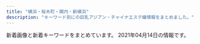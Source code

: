```yaml
---
title: "横浜・桜木町・関内・新横浜"
description: "キーワード別にの巨乳アジアン・チャイナエステ嬢情報をまとめました。"
---
```


新着画像と新着キーワードをまとめています。
2021年04月14日の情報です。

<DmmAffiliateIns />
<KeywordTable
  shops={
    [
    {
        "station": "JR\u6771\u795e\u5948\u5ddd\u99c5\u897f\u53e3",
        "url": "http://est-hanamizuki.com/",
        "img_links": [
            "http://est-hanamizuki.com/images/info.png",
            "http://est-hanamizuki.com/images/g32.jpg",
            "http://est-hanamizuki.com/images/11.png",
            "http://est-hanamizuki.com/images/m3.jpg",
            "http://est-hanamizuki.com/images/g1.jpg",
            "http://est-hanamizuki.com/images/r111.jpg",
            "http://est-hanamizuki.com/images/erika.jpg",
            "http://est-hanamizuki.com/images/g22.jpg",
            "http://est-hanamizuki.com/images/g2.jpg",
            "http://est-hanamizuki.com/images/g12.jpg",
            "http://est-hanamizuki.com/images/news1.png",
            "http://est-hanamizuki.com/images/g13.jpg",
            "http://est-hanamizuki.com/images/m4.jpg",
            "http://est-hanamizuki.com/images/g3.jpg",
            "http://est-hanamizuki.com/images/zi_staff.png",
            "http://est-hanamizuki.com/images/erika2.jpg",
            "http://est-hanamizuki.com/images/g33.jpg",
            "http://est-hanamizuki.com/images/m2.jpg",
            "http://est-hanamizuki.com/images/head.jpg",
            "http://est-hanamizuki.com/images/m1.jpg",
            "http://est-hanamizuki.com/images/mobile.jpg",
            "http://est-hanamizuki.com/images/g23.jpg"
        ],
        "name": "\u82b1\u6c34\u6728",
        "keywords": {}
    },
    {
        "url": "https://color.uouono.com/",
        "station": "JR\u6a2a\u6d5c\u99c5\u76f8\u9244\u53e3",
        "keywords": {},
        "img_links": [],
        "name": "\u30ab\u30e9\u30d5\u30eb\u30ea\u30be\u30fc\u30c8"
    },
    {
        "url": "http://iyasibest.com/",
        "name": "\u7652\u3057\u30d9\u30b9\u30c8",
        "img_links": [
            "http://iyasibest.com/staffPhoto/b20200531120750.jpg",
            "http://iyasibest.com/uploadfiles/images/campaignIyasibestCom2.png",
            "http://iyasibest.com/images/store/o03.jpg",
            "http://iyasibest.com/images/store/o06.jpg",
            "http://iyasibest.com/staffPhoto/b20200228201258.jpg",
            "http://iyasibest.com/staffPhoto/b20201102190836.jpg",
            "http://iyasibest.com/staffPhoto/b20200911161049.jpg",
            "http://iyasibest.com/images/store/o02.jpg",
            "http://iyasibest.com/images/store/o10.jpg",
            "http://iyasibest.com/images/store/o01.jpg",
            "http://iyasibest.com/images/store/o09.jpg",
            "http://iyasibest.com/staffPhoto/b20210209224424.jpg",
            "http://iyasibest.com/uploadfiles/images/campaignIyasibestCom1.png",
            "http://iyasibest.com/staffPhoto/b20200711165223.jpg",
            "http://iyasibest.com/images/returnBtn.png",
            "http://iyasibest.com/staffPhoto/b20200310001745.jpg",
            "http://iyasibest.com/images/store/02.jpg",
            "http://iyasibest.com/images/store/o07.jpg",
            "http://iyasibest.com/images/store/o08.jpg",
            "http://iyasibest.com/staffPhoto/b20210121203305.jpg",
            "http://iyasibest.com/images/store/01.jpg",
            "http://iyasibest.com/images/store/o11.jpg",
            "http://iyasibest.com/images/store/o04.jpg",
            "http://iyasibest.com/staffPhoto/b20200306221420.jpg",
            "http://iyasibest.com/images/store/o05.jpg",
            "http://iyasibest.com/images/store/03.jpg",
            "http://iyasibest.com/staffPhoto/b20200402041705.jpg"
        ],
        "station": "JR\u95a2\u5185\u99c5\u5357\u53e3",
        "keywords": {
            "86": 2,
            "98": 1,
            "97": 1,
            "88": 1,
            "85": 2,
            "E": 1,
            "D": 2,
            "87": 1,
            "82": 1,
            "\u30bb\u30af\u30b7\u30fc": 4,
            "C": 5
        }
    },
    {
        "keywords": {},
        "img_links": [],
        "name": "\u71e6\u71e6",
        "station": "JR\u6771\u795e\u5948\u5ddd\u99c5\u897f\u53e3",
        "url": "https://ruby.jpn.mn/"
    },
    {
        "img_links": [
            "http://www.est-baby.work/images/int1.jpg",
            "http://www.est-baby.work/images/6.jpg",
            "http://www.est-baby.work/images/8.jpg",
            "http://www.est-baby.work/img/nana1.png",
            "http://www.est-baby.work/images/menu/staff.png",
            "http://www.est-baby.work/img/sizuka1.png",
            "http://www.est-baby.work/staff/nana.jpg",
            "http://www.est-baby.work/img/yuki2.png",
            "http://www.est-baby.work/images/sys1.jpg",
            "http://www.est-baby.work/images/sys4.jpg",
            "http://www.est-baby.work/images/head.jpg",
            "http://www.est-baby.work/images/koko_200x40.png",
            "http://www.est-baby.work/images/7.jpg",
            "http://www.est-baby.work/img/yuki1.png",
            "http://www.est-baby.work/images/3.jpg",
            "http://www.est-baby.work/img/koko1.png",
            "http://www.est-baby.work/staff/sizuka.jpg",
            "http://www.est-baby.work/images/interior_t.jpg",
            "http://www.est-baby.work/images/sisu.jpg",
            "http://www.est-baby.work/images/int2.jpg",
            "http://www.est-baby.work/staff/koko.jpg",
            "http://www.est-baby.work/images/menu/interior.png",
            "http://www.est-baby.work/images/1.jpg",
            "http://www.est-baby.work/staff/yuki.jpg",
            "http://www.est-baby.work/staff/kaori.jpg",
            "http://www.est-baby.work/images/tr.jpg",
            "http://www.est-baby.work/images/news.jpg",
            "http://www.est-baby.work/img/kaori1.png",
            "http://www.est-baby.work/images/menu/top.png",
            "http://www.est-baby.work/images/staff_t.jpg",
            "http://www.est-baby.work/images/tgirl.jpg",
            "http://www.est-baby.work/images/sys3.jpg",
            "http://www.est-baby.work/images/sys2.jpg"
        ],
        "name": "\u7652\uff5e\u3044\u3084\u3057\uff5e",
        "url": "http://www.est-baby.work/",
        "station": "\u65e5\u30ce\u51fa\u753a\u99c5",
        "keywords": {}
    },
    {
        "name": "Colorful\uff5e\u30ab\u30e9\u30d5\u30eb\uff5e",
        "url": "http://www.relax-colorful.com/",
        "keywords": {
            "87": 30,
            "86": 15,
            "D": 39,
            "C": 38,
            "85": 3
        },
        "img_links": [
            "http://www.relax-colorful.com/images/staff_line.jpg",
            "http://www.relax-colorful.com/files/091-02.jpg",
            "http://www.relax-colorful.com/files/092-02.jpg",
            "http://www.relax-colorful.com/files/067-02.jpg",
            "http://www.relax-colorful.com/files/089-03.jpg",
            "http://www.relax-colorful.com/files/092.jpg",
            "http://www.relax-colorful.com/images/staff1a.jpg",
            "http://www.relax-colorful.com/files/087.jpg",
            "http://www.relax-colorful.com/files/077-02.jpg",
            "http://www.relax-colorful.com/files/090.jpg",
            "http://www.relax-colorful.com/files/055.jpg",
            "http://www.relax-colorful.com/files/060-02.jpg",
            "http://www.relax-colorful.com/files/060-03.jpg",
            "http://www.relax-colorful.com/files/091.jpg",
            "http://www.relax-colorful.com/files/087-03.jpg",
            "http://www.relax-colorful.com/files/090-02.jpg",
            "http://www.relax-colorful.com/images/att.jpg",
            "http://www.relax-colorful.com/files/069-02.jpg",
            "http://www.relax-colorful.com/files/073-02.jpg",
            "http://www.relax-colorful.com/files/080-02.jpg",
            "http://www.relax-colorful.com/files/040-02.jpg",
            "http://www.relax-colorful.com/files/053.jpg",
            "http://www.relax-colorful.com/files/082.jpg",
            "http://www.relax-colorful.com/files/040.jpg",
            "http://www.relax-colorful.com/files/077.jpg",
            "http://www.relax-colorful.com/images/girl_bt.jpg",
            "http://www.relax-colorful.com/files/053-02.jpg",
            "http://www.relax-colorful.com/images/news2.jpg",
            "http://www.relax-colorful.com/files/053-03.jpg",
            "http://www.relax-colorful.com/images/mobile.jpg",
            "http://www.relax-colorful.com/images/backlist.jpg",
            "http://www.relax-colorful.com/files/077-03.jpg",
            "http://www.relax-colorful.com/files/073.jpg",
            "http://www.relax-colorful.com/images/top.jpg",
            "http://www.relax-colorful.com/files/067.jpg",
            "http://www.relax-colorful.com/files/067-03.jpg",
            "http://www.relax-colorful.com/files/093.jpg",
            "http://www.relax-colorful.com/images/bjs3.jpg",
            "http://www.relax-colorful.com/files/092-03.jpg",
            "http://www.relax-colorful.com/files/082-02.jpg",
            "http://www.relax-colorful.com/files/087-02.jpg",
            "http://www.relax-colorful.com/files/089-02.jpg",
            "http://www.relax-colorful.com/files/055-02.jpg",
            "http://www.relax-colorful.com/images/koko_200x40.png",
            "http://www.relax-colorful.com/images/staff1.jpg",
            "http://www.relax-colorful.com/files/055-03.jpg",
            "http://www.relax-colorful.com/files/040-03.jpg",
            "http://www.relax-colorful.com/images/pick.jpg",
            "http://www.relax-colorful.com/files/091-03.jpg",
            "http://www.relax-colorful.com/images/news1.jpg",
            "http://www.relax-colorful.com/images/staff1b.jpg",
            "http://www.relax-colorful.com/files/069.jpg",
            "http://www.relax-colorful.com/files/090-03.jpg",
            "http://www.relax-colorful.com/files/093-02.jpg",
            "http://www.relax-colorful.com/images/news.jpg",
            "http://www.relax-colorful.com/files/080-03.jpg",
            "http://www.relax-colorful.com/files/073-03.jpg",
            "http://www.relax-colorful.com/files/069-03.jpg",
            "http://www.relax-colorful.com/files/093-03.jpg",
            "http://www.relax-colorful.com/files/080.jpg",
            "http://www.relax-colorful.com/files/082-03.jpg",
            "http://www.relax-colorful.com/files/060.jpg",
            "http://www.relax-colorful.com/files/089.jpg"
        ],
        "station": "JR\u95a2\u5185\u99c5\u5317\u53e3"
    },
    {
        "url": "http://iyashi-tenshi.work/",
        "keywords": {
            "88": 1,
            "D": 2,
            "86": 1,
            "E": 2,
            "84": 1,
            "87": 1,
            "C": 15
        },
        "name": "\u7652\u3057\u306e\u5929\u4f7f",
        "img_links": [
            "http://iyashi-tenshi.work/img/st10.jpg",
            "http://iyashi-tenshi.work/i/img/st10.jpg",
            "http://iyashi-tenshi.work/img/nos.jpg",
            "http://iyashi-tenshi.work/img/sta10.jpg",
            "http://iyashi-tenshi.work/i/img/acc-5.jpg",
            "http://iyashi-tenshi.work/i/img/sta13.jpg",
            "http://iyashi-tenshi.work/i/img/r2.jpg",
            "http://iyashi-tenshi.work/img/st11.jpg",
            "http://iyashi-tenshi.work/img/c1.jpg",
            "http://iyashi-tenshi.work/img/bottom.png",
            "http://iyashi-tenshi.work/img/st12.jpg",
            "http://iyashi-tenshi.work/i/img/sta12.jpg",
            "http://iyashi-tenshi.work/img/sta11.jpg",
            "http://iyashi-tenshi.work/i/img/acc-2.png",
            "http://iyashi-tenshi.work/img/sta12.jpg",
            "http://iyashi-tenshi.work/img/IMG_17410.jpg",
            "http://iyashi-tenshi.work/i/img/r5.jpg",
            "http://iyashi-tenshi.work/i/img/acc-4.png",
            "http://iyashi-tenshi.work/img/sta13.jpg",
            "http://iyashi-tenshi.work/img/IMG_1709.jpg",
            "http://iyashi-tenshi.work/img/mo.png",
            "http://iyashi-tenshi.work/i/img/acc-1.jpg",
            "http://iyashi-tenshi.work/i/img/r1.jpg",
            "http://iyashi-tenshi.work/i/img/r4.jpg",
            "http://iyashi-tenshi.work/i/img/sta11.jpg",
            "http://iyashi-tenshi.work/i/img/r3.jpg",
            "http://iyashi-tenshi.work/i/img/acc-3.png",
            "http://iyashi-tenshi.work/i/img/sta10.jpg",
            "http://iyashi-tenshi.work/img/head.png",
            "http://iyashi-tenshi.work/img/IMG_17480.jpg",
            "http://iyashi-tenshi.work/img/st13.jpg"
        ],
        "station": "JR\u4e2d\u5c71\u99c5\u5317\u53e3"
    },
    {
        "url": "http://morien.este.work/",
        "name": "\u68ee\u82d1",
        "img_links": [
            "http://morien.este.work/top.jpg",
            "http://morien.este.work/2/uploadimg/1613996342.jpg",
            "http://morien.este.work/2/uploadimg/1594704743.jpg",
            "http://morien.este.work/2/uploadimg/1577672563.jpg",
            "http://morien.este.work/mens-esthe.png",
            "http://morien.este.work/2/uploadimg/1574764277.jpg"
        ],
        "station": "\u53cd\u753a\u99c5",
        "keywords": {
            "86": 6,
            "85": 6,
            "83": 6,
            "87": 6,
            "D": 24
        }
    },
    {
        "keywords": {
            "C": 14
        },
        "name": "\u30ec\u30a4\u30f3\u30dc\u30fc\u8679",
        "img_links": [
            "http://www.sh-riraku113.xyz/uploads/201005/1-201005161544K5.jpg",
            "http://www.sh-riraku113.xyz/static/picture/room1.png",
            "http://www.sh-riraku113.xyz/static/picture/room2.png",
            "http://www.sh-riraku113.xyz/uploads/201005/1-201005161513F8.jpg",
            "http://www.sh-riraku113.xyz/static/picture/top.png",
            "http://www.sh-riraku113.xyz/static/picture/tite-staff.png",
            "http://www.sh-riraku113.xyz/uploads/201005/1-2010051615301I.jpg",
            "http://www.sh-riraku113.xyz/static/picture/tit-gat.png",
            "http://www.sh-riraku113.xyz/static/picture/room4.png",
            "http://www.sh-riraku113.xyz/static/picture/tit-infor.png",
            "http://www.sh-riraku113.xyz/static/picture/room3.png",
            "http://www.sh-riraku113.xyz/static/picture/tit-pick.png",
            "http://www.sh-riraku113.xyz/static/picture/tit-new.png",
            "http://www.sh-riraku113.xyz/static/picture/infor.png",
            "http://www.sh-riraku113.xyz/uploads/201005/1-201005161500127.jpg",
            "http://www.sh-riraku113.xyz/static/picture/info.png"
        ],
        "station": "JR\u6771\u795e\u5948\u5ddd\u99c5",
        "url": "http://www.sh-riraku113.xyz/"
    },
    {
        "name": "Moon\uff5e\u30e0\u30fc\u30f3\uff5e",
        "url": "http://chacha-es.info/",
        "station": "JR\u6771\u795e\u5948\u5ddd\u99c5\u897f\u53e3",
        "keywords": {
            "85": 2,
            "D": 3
        },
        "img_links": [
            "http://chacha-es.info/images/st/st_riri2.jpg",
            "http://chacha-es.info/images/top.png",
            "http://chacha-es.info/images/st/st_emi1.jpg",
            "http://chacha-es.info/images/st/st_risa2.jpg",
            "http://chacha-es.info/images/line.jpg",
            "http://chacha-es.info/images/st/st_hana1.jpg",
            "http://chacha-es.info/images/st/st_ai1.jpg",
            "http://chacha-es.info/images/st/st_risa1.jpg",
            "http://chacha-es.info/images/st/st_rei1.jpg",
            "http://chacha-es.info/images/st/st_riri1.jpg",
            "http://chacha-es.info/images/st/st_rina2.jpg",
            "http://chacha-es.info/images/st/st_yuki3.jpg",
            "http://chacha-es.info/images/st/st_emi2.jpg",
            "http://chacha-es.info/images/st/st_yuki4.jpg",
            "http://chacha-es.info/images/st/st_yuki2.jpg",
            "http://chacha-es.info/images/st/st_ai3.jpg",
            "http://chacha-es.info/images/st/st_momo1.jpg",
            "http://chacha-es.info/images/st/st_momo3.jpg",
            "http://chacha-es.info/images/st/st_rina1.jpg",
            "http://chacha-es.info/images/st/st_yuki1.jpg",
            "http://chacha-es.info/images/st/st_nana1.jpg",
            "http://chacha-es.info/images/st/st_sakura.jpg",
            "http://chacha-es.info/images/st/st_risa3.jpg",
            "http://chacha-es.info/images/st/st_ai2.jpg",
            "http://chacha-es.info/images/st/st_nana2.jpg",
            "http://chacha-es.info/images/link/mens-esthe2.png",
            "http://chacha-es.info/images/st/st_momo4.jpg",
            "http://chacha-es.info/images/st/st_mimi3.jpg",
            "http://chacha-es.info/images/st/st_momo2.jpg",
            "http://chacha-es.info/images/s_staff.png"
        ]
    },
    {
        "img_links": [
            "http://www.sunflower-kannai.com/files/013-02.jpg",
            "http://www.sunflower-kannai.com/images/slider02.jpg",
            "http://www.sunflower-kannai.com/files/013.jpg",
            "http://www.sunflower-kannai.com/files/020.jpg",
            "http://www.sunflower-kannai.com/files/003-02.jpg",
            "http://www.sunflower-kannai.com/files/006-02.jpg",
            "http://www.sunflower-kannai.com/files/003.jpg",
            "http://www.sunflower-kannai.com/files/026.jpg",
            "http://www.sunflower-kannai.com/files/034-02.jpg",
            "http://www.sunflower-kannai.com/images/slider04.jpg",
            "http://www.sunflower-kannai.com/files/033-02.jpg",
            "http://www.sunflower-kannai.com/files/023.jpg",
            "http://www.sunflower-kannai.com/images/slider03.jpg",
            "http://www.sunflower-kannai.com/images/slider09.jpg",
            "http://www.sunflower-kannai.com/files/011.jpg",
            "http://www.sunflower-kannai.com/files/006.jpg",
            "http://www.sunflower-kannai.com/images/slider08.jpg",
            "http://www.sunflower-kannai.com/images/news.jpg",
            "http://www.sunflower-kannai.com/images/sys4.jpg",
            "http://www.sunflower-kannai.com/files/028-02.jpg",
            "http://www.sunflower-kannai.com/files/023-02.jpg",
            "http://www.sunflower-kannai.com/images/sys1.jpg",
            "http://www.sunflower-kannai.com/files/014-02.jpg",
            "http://www.sunflower-kannai.com/files/022.jpg",
            "http://www.sunflower-kannai.com/images/sys3.jpg",
            "http://www.sunflower-kannai.com/images/int3.jpg",
            "http://www.sunflower-kannai.com/images/head.jpg",
            "http://www.sunflower-kannai.com/images/slider07.jpg",
            "http://www.sunflower-kannai.com/files/026-02.jpg",
            "http://www.sunflower-kannai.com/images/int1.jpg",
            "http://www.sunflower-kannai.com/images/sys2.jpg",
            "http://www.sunflower-kannai.com/images/slider05.jpg",
            "http://www.sunflower-kannai.com/files/011-02.jpg",
            "http://www.sunflower-kannai.com/images/slider06.jpg",
            "http://www.sunflower-kannai.com/files/004.jpg",
            "http://www.sunflower-kannai.com/files/033.jpg",
            "http://www.sunflower-kannai.com/images/staff_t.jpg",
            "http://www.sunflower-kannai.com/images/interior_t.jpg",
            "http://www.sunflower-kannai.com/files/004-02.jpg",
            "http://www.sunflower-kannai.com/files/014.jpg",
            "http://www.sunflower-kannai.com/images/faq.jpg",
            "http://www.sunflower-kannai.com/images/staffback.jpg",
            "http://www.sunflower-kannai.com/images/faq_t.jpg",
            "http://www.sunflower-kannai.com/files/020-02.jpg",
            "http://www.sunflower-kannai.com/images/ac1.jpg",
            "http://www.sunflower-kannai.com/images/tre.jpg",
            "http://www.sunflower-kannai.com/files/034.jpg",
            "http://www.sunflower-kannai.com/files/022-02.jpg",
            "http://www.sunflower-kannai.com/images/int2.jpg",
            "http://www.sunflower-kannai.com/images/slider01.jpg",
            "http://www.sunflower-kannai.com/files/028.jpg",
            "http://www.sunflower-kannai.com/images/info.jpg",
            "http://www.sunflower-kannai.com/images/ta.jpg"
        ],
        "station": "JR\u95a2\u5185\u99c5\u5317\u53e3",
        "keywords": {
            "D": 26,
            "86": 6,
            "87": 20
        },
        "url": "http://www.sunflower-kannai.com/",
        "name": "Sunflower\uff5e\u30b5\u30f3\u30d5\u30e9\u30ef\u30fc\uff5e"
    },
    {
        "url": "http://www.oguti.work/",
        "station": "JR\u5927\u53e3\u99c5\u6771\u53e3",
        "name": "\u7d50",
        "keywords": {},
        "img_links": [
            "http://www.oguti.work/images/int1.jpg",
            "http://www.oguti.work/images/2.jpg",
            "http://www.oguti.work/images/news.jpg",
            "http://www.oguti.work/img/yuna2.jpg",
            "http://www.oguti.work/images/sys.jpg",
            "http://www.oguti.work/images/s1.png",
            "http://www.oguti.work/img/kaori1.jpg",
            "http://www.oguti.work/images/int2.jpg",
            "http://www.oguti.work/images/staff_t.jpg",
            "http://www.oguti.work/img/rie1.jpg",
            "http://www.oguti.work/staff/kaori.jpg",
            "http://www.oguti.work/images/3.jpg",
            "http://www.oguti.work/images/head.jpg",
            "http://www.oguti.work/images/interior_t.jpg",
            "http://www.oguti.work/images/1.jpg",
            "http://www.oguti.work/images/4.jpg",
            "http://www.oguti.work/staff/yuna.jpg",
            "http://www.oguti.work/img/miki2.jpg",
            "http://www.oguti.work/images/rec1.jpg",
            "http://www.oguti.work/img/miki1.jpg",
            "http://www.oguti.work/images/ac1.jpg",
            "http://www.oguti.work/images/rec2.jpg",
            "http://www.oguti.work/staff/rie.jpg",
            "http://www.oguti.work/staff/miki.jpg",
            "http://www.oguti.work/img/yuna1.jpg",
            "http://www.oguti.work/images/tg.jpg"
        ]
    },
    {
        "url": "http://xn--cckubj6bwie8h7e.net/",
        "station": "JR\u65b0\u6a2a\u6d5c\u99c58\u756a\u51fa\u53e3",
        "keywords": {},
        "img_links": [
            "http://xn--cckubj6bwie8h7e.net/images/home.png",
            "http://xn--cckubj6bwie8h7e.net/images/esthe3.jpg",
            "http://xn--cckubj6bwie8h7e.net/images/link.png",
            "http://xn--cckubj6bwie8h7e.net/link/menlog.jpg",
            "http://xn--cckubj6bwie8h7e.net/images/cg03.jpg",
            "http://xn--cckubj6bwie8h7e.net/images/twitter.png",
            "http://xn--cckubj6bwie8h7e.net/images/footer-r.png",
            "http://xn--cckubj6bwie8h7e.net/images/r1.jpg",
            "http://xn--cckubj6bwie8h7e.net/images/esthe1.jpg",
            "http://xn--cckubj6bwie8h7e.net/images/main-sp.jpg",
            "http://xn--cckubj6bwie8h7e.net/images/cg01.jpg",
            "http://xn--cckubj6bwie8h7e.net/images/r3.jpg",
            "http://xn--cckubj6bwie8h7e.net/images/facebook.png",
            "http://xn--cckubj6bwie8h7e.net/images/cg05.jpg",
            "http://xn--cckubj6bwie8h7e.net/images/main1.jpg",
            "http://xn--cckubj6bwie8h7e.net/images/esthe7.jpg",
            "http://xn--cckubj6bwie8h7e.net/images/clear.png",
            "http://xn--cckubj6bwie8h7e.net/images/esthe6.jpg",
            "http://xn--cckubj6bwie8h7e.net/images/header3.png",
            "http://xn--cckubj6bwie8h7e.net/images/flower.png",
            "http://xn--cckubj6bwie8h7e.net/images/line.png",
            "http://xn--cckubj6bwie8h7e.net/images/cg04.jpg",
            "http://xn--cckubj6bwie8h7e.net/images/esthe4.jpg",
            "http://xn--cckubj6bwie8h7e.net/images/r4.jpg",
            "http://xn--cckubj6bwie8h7e.net/images/r2.jpg",
            "http://xn--cckubj6bwie8h7e.net/images/esthe2.jpg",
            "http://xn--cckubj6bwie8h7e.net/images/google_plus.png",
            "http://xn--cckubj6bwie8h7e.net/images/staff.png",
            "http://xn--cckubj6bwie8h7e.net/images/footer-l.png",
            "http://xn--cckubj6bwie8h7e.net/images/cg02.jpg"
        ],
        "name": "IRIS"
    },
    {
        "station": "JR\u65b0\u6a2a\u6d5c\u99c5\u5317\u53e3",
        "url": "http://www.shine-es.info/",
        "keywords": {
            "D": 28,
            "84": 12,
            "C": 67,
            "87": 17,
            "86": 39,
            "83": 8,
            "85": 28
        },
        "name": "SRP",
        "img_links": [
            "http://www.shine-es.info/public/image/20190827/20190827011025_93525.jpg",
            "http://www.shine-es.info/public/image/20201130/20201130150442_88111.jpg",
            "http://www.shine-es.info/public/image/20210330/20210330113900_55694.jpg",
            "http://www.shine-es.info/public/image/20191129/20191129184548_44783.jpg",
            "http://www.shine-es.info/public/image/20200225/20200225013302_28274.png",
            "http://www.shine-es.info/img/top/nav_03.jpg",
            "http://www.shine-es.info/img/top/nav_05.jpg",
            "http://www.shine-es.info/public/image/20200901/20200901124912_14983.jpg",
            "http://www.shine-es.info/public/image/20200420/20200420175008_44399.jpeg",
            "http://www.shine-es.info/public/image/20180806/20180806021646_71312.jpeg",
            "http://www.shine-es.info/public/image/20210204/20210204005557_55265.png",
            "http://www.shine-es.info/img/top/nav_04.jpg",
            "http://www.shine-es.info/public/image/20191123/20191123005615_48887.jpg",
            "http://www.shine-es.info/public/image/20191007/20191007000800_55460.png",
            "http://www.shine-es.info/public/image/20180524/20180524214818_14591.jpeg",
            "http://www.shine-es.info/public/image/20191123/20191123005624_21397.jpg",
            "http://www.shine-es.info/public/image/20210222/20210222103449_67865.png",
            "http://www.shine-es.info/img/top/pic-2.jpg",
            "http://www.shine-es.info/public/image/20180426/20180426160618_24358.jpg",
            "http://www.shine-es.info/public/image/20180426/20180426161222_54119.jpg",
            "http://www.shine-es.info/public/image/20201113/20201113010109_63246.png",
            "http://www.shine-es.info/public/image/20180524/20180524214747_75881.jpeg",
            "http://www.shine-es.info/public/image/20191007/20191007000751_26360.jpg",
            "http://www.shine-es.info/public/image/20200505/20200505002649_53549.png",
            "http://www.shine-es.info/public/image/20180528/20180528013047_54119.jpg",
            "http://www.shine-es.info/public/image/20180524/20180524214431_17082.jpg",
            "http://www.shine-es.info/public/image/20201210/20201210131428_47249.png",
            "http://www.shine-es.info/img/top/nav_07.jpg",
            "http://www.shine-es.info/public/image/20181128/20181128190142_51228.jpeg",
            "http://www.shine-es.info/public/image/20210126/20210126012525_25271.png",
            "http://www.shine-es.info/public/image/20210224/20210224004055_63018.jpg",
            "http://www.shine-es.info/img/top/koko.png",
            "http://www.shine-es.info/public/image/20180524/20180524214610_38863.jpeg",
            "http://www.shine-es.info/img/top/nav_06.jpg",
            "http://www.shine-es.info/public/image/20201009/20201009012403_82863.jpg",
            "http://www.shine-es.info/img/system/campaign3.png",
            "http://www.shine-es.info/public/image/20190617/20190617002029_84673.jpg",
            "http://www.shine-es.info/img/top/nav_09.jpg",
            "http://www.shine-es.info/img/top/mobile.jpg",
            "http://www.shine-es.info/public/image/20200420/20200420174944_96356.jpeg",
            "http://www.shine-es.info/public/image/20190406/20190406214019_72078.jpg",
            "http://www.shine-es.info/public/image/20190617/20190617002036_61596.jpg",
            "http://www.shine-es.info/img/top/pic-1.jpg",
            "http://www.shine-es.info/public/image/20201020/20201020190438_86333.png",
            "http://www.shine-es.info/public/image/20180426/20180426160348_68419.jpg",
            "http://www.shine-es.info/public/image/20200901/20200901125021_47269.jpg",
            "http://www.shine-es.info/public/image/20191009/20191009171341_70954.jpg",
            "http://www.shine-es.info/public/image/20191009/20191009171328_21361.jpg",
            "http://www.shine-es.info/public/image/20200420/20200420174959_97231.jpeg",
            "http://www.shine-es.info/public/image/20180514/20180514161320_29646.jpg",
            "http://www.shine-es.info/public/image/20201030/20201030141055_73595.jpg",
            "http://www.shine-es.info/img/top/pic-3.jpg",
            "http://www.shine-es.info/public/image/20200816/20200816001546_39857.jpg",
            "http://www.shine-es.info/public/image/20200120/20200120014129_44289.jpg",
            "http://www.shine-es.info/img/top/pic-1.png",
            "http://www.shine-es.info/public/image/20180806/20180806021637_66262.jpeg",
            "http://www.shine-es.info/public/image/20201107/20201107124509_92438.png",
            "http://www.shine-es.info/public/image/20180524/20180524214652_54672.jpeg"
        ]
    },
    {
        "name": "\u30a2\u30de\u30f3\u30c0",
        "keywords": {},
        "url": "http://relax-massage.pink/",
        "img_links": [
            "http://relax-massage.pink/images/head_interior.jpg",
            "http://relax-massage.pink/images/req_03.jpg",
            "http://relax-massage.pink/images/icon_new.png",
            "http://relax-massage.pink/images/sns_9_pink.jpg",
            "http://relax-massage.pink/images/mainvisual_02.jpg",
            "http://relax-massage.pink/images/cg01.jpg",
            "http://relax-massage.pink/images/head_therapist.jpg",
            "http://relax-massage.pink/images/con01.jpg",
            "http://relax-massage.pink/images/mainvisual_01_s.jpg",
            "http://relax-massage.pink/images/sys03.jpg",
            "http://relax-massage.pink/images/sw_tel.png",
            "http://relax-massage.pink/images/trigger.jpg",
            "http://relax-massage.pink/images/cg07.jpg",
            "http://relax-massage.pink/images/cg02.jpg",
            "http://relax-massage.pink/images/sw_home.png",
            "http://relax-massage.pink/images/con03.jpg",
            "http://relax-massage.pink/images/con02.jpg",
            "http://relax-massage.pink/images/cg04.jpg",
            "http://relax-massage.pink/images/mainvisual_01.jpg",
            "http://relax-massage.pink/images/cg05.jpg",
            "http://relax-massage.pink/images/sys01.jpg",
            "http://relax-massage.pink/images/sys02.jpg",
            "http://relax-massage.pink/images/cg06.jpg",
            "http://relax-massage.pink/images/cg03.jpg",
            "http://relax-massage.pink/images/cg08.jpg"
        ],
        "station": "JR\u6771\u795e\u5948\u5ddd\u99c5\u897f\u53e3"
    },
    {
        "url": "http://www.rosegirl.mesthe.com/",
        "img_links": [
            "http://www.rosegirl.mesthe.com/images/info.png",
            "http://www.rosegirl.mesthe.com/files/001.jpg",
            "http://www.rosegirl.mesthe.com/images/mainimg.jpg",
            "http://www.rosegirl.mesthe.com/images/staff_mitashi.jpg",
            "http://www.rosegirl.mesthe.com/files/003.jpg",
            "http://www.rosegirl.mesthe.com/images/room/photo01.jpg",
            "http://www.rosegirl.mesthe.com/images/room/photo03.jpg",
            "http://www.rosegirl.mesthe.com/files/005.jpg",
            "http://www.rosegirl.mesthe.com/images/staff-top_end.jpg",
            "http://www.rosegirl.mesthe.com/files/005-02.jpg",
            "http://www.rosegirl.mesthe.com/images/top_osusume.jpg",
            "http://www.rosegirl.mesthe.com/files/003-02.jpg",
            "http://www.rosegirl.mesthe.com/images/mobile.jpg",
            "http://www.rosegirl.mesthe.com/images/staff-bg_end.jpg",
            "http://www.rosegirl.mesthe.com/files/001-02.jpg",
            "http://www.rosegirl.mesthe.com/images/room/photo02.jpg",
            "http://www.rosegirl.mesthe.com/images/room/photo04.jpg",
            "http://www.rosegirl.mesthe.com/files/004-02.jpg",
            "http://www.rosegirl.mesthe.com/files/002-02.jpg",
            "http://www.rosegirl.mesthe.com/files/002.jpg",
            "http://www.rosegirl.mesthe.com/files/004.jpg"
        ],
        "station": "JR\u6771\u795e\u5948\u5ddd\u99c5\u897f\u53e3",
        "name": "Rose Girl -\u30ed\u30fc\u30ba\u30ac\u30fc\u30eb-",
        "keywords": {
            "88": 1,
            "86": 2,
            "D": 2,
            "E": 1,
            "C": 2,
            "87": 2
        }
    },
    {
        "station": "JR\u95a2\u5185\u99c5\u5357\u53e3",
        "keywords": {
            "87": 32,
            "C": 4,
            "D": 28,
            "E": 4,
            "82": 4
        },
        "img_links": [
            "http://www.gakuen.relaxjp.info/files/005.jpg",
            "http://www.gakuen.relaxjp.info/files/009.jpg",
            "http://www.gakuen.relaxjp.info/files/002-03.jpg",
            "http://www.gakuen.relaxjp.info/files/007-02.jpg",
            "http://www.gakuen.relaxjp.info/files/009-03.jpg",
            "http://www.gakuen.relaxjp.info/files/008.jpg",
            "http://www.gakuen.relaxjp.info/files/006.jpg",
            "http://www.gakuen.relaxjp.info/files/004.jpg",
            "http://www.gakuen.relaxjp.info/files/001.jpg",
            "http://www.gakuen.relaxjp.info/img/top_slider02.jpg",
            "http://www.gakuen.relaxjp.info/files/001-03.jpg",
            "http://www.gakuen.relaxjp.info/files/003-02.jpg",
            "http://www.gakuen.relaxjp.info/files/002.jpg",
            "http://www.gakuen.relaxjp.info/files/005-02.jpg",
            "http://www.gakuen.relaxjp.info/files/004-02.jpg",
            "http://www.gakuen.relaxjp.info/files/006-02.jpg",
            "http://www.gakuen.relaxjp.info/files/009-02.jpg",
            "http://www.gakuen.relaxjp.info/files/003-03.jpg",
            "http://www.gakuen.relaxjp.info/files/007.jpg",
            "http://www.gakuen.relaxjp.info/files/001-02.jpg",
            "http://www.gakuen.relaxjp.info/files/003.jpg",
            "http://www.gakuen.relaxjp.info/files/006-03.jpg",
            "http://www.gakuen.relaxjp.info/files/004-03.jpg",
            "http://www.gakuen.relaxjp.info/files/008-03.jpg",
            "http://www.gakuen.relaxjp.info/img/top_slider01.jpg",
            "http://www.gakuen.relaxjp.info/files/002-02.jpg",
            "http://www.gakuen.relaxjp.info/files/005-03.jpg",
            "http://www.gakuen.relaxjp.info/files/007-03.jpg",
            "http://www.gakuen.relaxjp.info/files/008-02.jpg"
        ],
        "url": "http://www.gakuen.relaxjp.info/",
        "name": "\u7f8e\u5c11\u5973\u5b66\u5712"
    },
    {
        "url": "http://madonna.esnavi.work/",
        "img_links": [
            "http://madonna.esnavi.work/service2.jpg",
            "http://madonna.esnavi.work/service3.jpg",
            "http://madonna.esnavi.work/service1.jpg",
            "http://madonna.esnavi.work/2/uploadimg/1586429633.jpg",
            "http://madonna.esnavi.work/2/uploadimg/1586429676.jpg",
            "http://madonna.esnavi.work/service4.jpg",
            "http://madonna.esnavi.work/s_pick.jpg",
            "http://madonna.esnavi.work/info.jpg",
            "http://madonna.esnavi.work/nbj3.jpg",
            "http://madonna.esnavi.work/2/uploadimg/1586429552.jpg",
            "http://madonna.esnavi.work/tel.jpg",
            "http://madonna.esnavi.work/s_staff.png",
            "http://madonna.esnavi.work/s_news.jpg",
            "http://madonna.esnavi.work/2/uploadimg/1589374736.jpg",
            "http://madonna.esnavi.work/line.png",
            "http://madonna.esnavi.work/2/uploadimg/1587726066.jpg",
            "http://madonna.esnavi.work/7.jpg",
            "http://madonna.esnavi.work/top.png",
            "http://madonna.esnavi.work/2/uploadimg/1586429606.jpg",
            "http://madonna.esnavi.work/acc.jpg"
        ],
        "station": "JR\u95a2\u5185\u99c5\u5317\u53e3",
        "name": "\u53e4\u7530",
        "keywords": {
            "G": 2,
            "\u30c0\u30a4\u30ca\u30de\u30a4\u30c8": 2,
            "98": 2,
            "\u30bb\u30af\u30b7\u30fc": 2,
            "\u80f8": 2,
            "C": 4,
            "84": 2,
            "86": 6,
            "83": 2
        }
    },
    {
        "img_links": [
            "http://haruku.est888.com/static/picture/staff02.jpg",
            "http://haruku.est888.com/static/picture/staff01.jpg",
            "http://haruku.est888.com/static/picture/staff03.jpg"
        ],
        "url": "http://haruku.est888.com/",
        "station": "JR\u6771\u795e\u5948\u5ddd\u99c5\u897f\u53e3",
        "name": "\u6674\u7a7a -\u306f\u308b\u304f-",
        "keywords": {
            "89": 3,
            "88": 3,
            "91": 3,
            "E": 3,
            "D": 6
        }
    },
    {
        "img_links": [
            "http://coco5.rankuens.com/css/c03.png",
            "http://coco5.rankuens.com/css/nav/nav-002.png",
            "http://coco5.rankuens.com/css/topbottom.png",
            "http://coco5.rankuens.com/css/nav/nav-001.png",
            "http://coco5.rankuens.com/css/tel.png",
            "http://coco5.rankuens.com/css/nav/nav-004.png",
            "http://coco5.rankuens.com/css/nav/nav-005.png",
            "http://coco5.rankuens.com/css/nav/nav-006.png",
            "http://coco5.rankuens.com/css/staff/staff02.jpg",
            "http://coco5.rankuens.com/css/nav/nav-003.png",
            "http://coco5.rankuens.com/css/staff/staff03.jpg",
            "http://coco5.rankuens.com/css/staff/staff01.jpg"
        ],
        "station": "JR\u65b0\u6a2a\u6d5c\u99c5\u5317\u53e3",
        "keywords": {
            "89": 2,
            "D": 3,
            "90": 1
        },
        "name": "COCO5",
        "url": "http://coco5.rankuens.com/"
    },
    {
        "url": "http://sh-riraku31.xyz/",
        "station": "JR\u6a2a\u6d5c\u99c5\u5317\u897f\u53e3",
        "img_links": [
            "http://sh-riraku31.xyz/uploads/201005/1-2010051J6062Y.jpg",
            "http://sh-riraku31.xyz/uploads/201005/1-20100516201cK.jpg",
            "http://sh-riraku31.xyz/templets/default/picture/girl-z2.jpg",
            "http://sh-riraku31.xyz/uploads/201005/1-2010051621224F.jpg",
            "http://sh-riraku31.xyz/templets/default/picture/staff01.jpg",
            "http://sh-riraku31.xyz/templets/default/picture/top1.jpg",
            "http://sh-riraku31.xyz/uploads/201005/1-2010051J55CA.jpg",
            "http://sh-riraku31.xyz/uploads/allimg/180629/1-1P629115504250.png",
            "http://sh-riraku31.xyz/templets/default/picture/girl-z1.jpg",
            "http://sh-riraku31.xyz/uploads/201005/1-201005162101U5.jpg",
            "http://sh-riraku31.xyz/uploads/201005/1-201005162114248.jpg",
            "http://sh-riraku31.xyz/uploads/201005/1-201005162010396.jpg",
            "http://sh-riraku31.xyz/templets/default/picture/s_news.jpg",
            "http://sh-riraku31.xyz/uploads/allimg/180703/1-1PF3111J3201.png",
            "http://sh-riraku31.xyz/uploads/201005/1-201005162052635.jpg",
            "http://sh-riraku31.xyz/templets/default/picture/top.jpg"
        ],
        "keywords": {
            "84": 1,
            "85": 2,
            "86": 1,
            "D": 3,
            "C": 11
        },
        "name": "\u30c1\u30a7\u30ea\u30fc"
    },
    {
        "url": "http://koukoku.xyz/come/",
        "img_links": [
            "http://koukoku.xyz/come/css/staff/staff03.png",
            "http://koukoku.xyz/come/css/nav/nav-004.jpg",
            "http://koukoku.xyz/come/css/nav/nav-001.jpg",
            "http://koukoku.xyz/come/css/head.jpg",
            "http://koukoku.xyz/come/css/staff/staff01-a.png",
            "http://koukoku.xyz/come/css/osusume001.png",
            "http://koukoku.xyz/come/css/staff/staff01.png",
            "http://koukoku.xyz/come/css/staff/staff02-a.png",
            "http://koukoku.xyz/come/css/nav/nav-005.jpg",
            "http://koukoku.xyz/come/css/top03.png",
            "http://koukoku.xyz/come/css/nav/nav-003.jpg",
            "http://koukoku.xyz/come/css/nav/nav-006.jpg",
            "http://koukoku.xyz/come/css/staff/staff03-a.png",
            "http://koukoku.xyz/come/css/c01.png",
            "http://koukoku.xyz/come/css/top02.jpg",
            "http://koukoku.xyz/come/css/nav/nav-002.jpg",
            "http://koukoku.xyz/come/css/staff/staff02.png"
        ],
        "station": "JR\u65b0\u6a2a\u6d5c\u99c5\u5317\u53e3",
        "keywords": {
            "90": 1,
            "85": 1,
            "E": 1,
            "C": 1,
            "D": 1,
            "88": 1
        },
        "name": "Come Baby"
    },
    {
        "img_links": [
            "http://pink.msa.jp/images/s_info.png",
            "http://pink.msa.jp/images/staff_04.jpg",
            "http://pink.msa.jp/images/s_service.png",
            "http://pink.msa.jp/images/top2.jpg",
            "http://pink.msa.jp/images/ser4.jpg",
            "http://pink.msa.jp/layer/images/top.jpg",
            "http://pink.msa.jp/layer/images/top/top_04.jpg",
            "http://pink.msa.jp/images/info.png",
            "http://pink.msa.jp/layer/images/top/top_01.jpg",
            "http://pink.msa.jp/images/top1.jpg",
            "http://pink.msa.jp/images/ser3.jpg",
            "http://pink.msa.jp/images/staff_02.jpg",
            "http://pink.msa.jp/layer/images/top/top_06.jpg",
            "http://pink.msa.jp/layer/images/top/top_08.png",
            "http://pink.msa.jp/images/staff_bj1.png",
            "http://pink.msa.jp/images/ser1.jpg",
            "http://pink.msa.jp/images/staff_01.jpg",
            "http://pink.msa.jp/images/ser2.jpg",
            "http://pink.msa.jp/layer/images/top/top_02.jpg",
            "http://pink.msa.jp/layer/images/top/top_05.jpg",
            "http://pink.msa.jp/images/staff_03.jpg",
            "http://pink.msa.jp/images/1.jpg",
            "http://pink.msa.jp/images/staff_06.jpg",
            "http://pink.msa.jp/images/staff_bj4.png",
            "http://pink.msa.jp/images/wenzi-staff.png",
            "http://pink.msa.jp/layer/images/top/top_03.jpg"
        ],
        "name": "\u30d4\u30f3\u30af",
        "station": "JR\u95a2\u5185\u99c5\u5357\u53e3",
        "url": "http://pink.msa.jp/",
        "keywords": {
            "84": 3,
            "86": 3,
            "85": 3,
            "83": 3
        }
    },
    {
        "img_links": [
            "http://www.ipuyvyta.xyz/uploads/210324/1-21032414232L38.jpg",
            "http://www.ipuyvyta.xyz/uploads/201117/1-20111G24513940.jpg",
            "http://www.ipuyvyta.xyz/picture/top.png",
            "http://www.ipuyvyta.xyz/picture/s_pick.png",
            "http://www.ipuyvyta.xyz/uploads/190705/1-1ZF5141109322.jpg",
            "http://www.ipuyvyta.xyz/uploads/201117/1-20111G24541418.jpg",
            "http://www.ipuyvyta.xyz/uploads/201016/1-201016155304955.jpg",
            "http://www.ipuyvyta.xyz/uploads/200527/1-20052G30953430.jpg",
            "http://www.ipuyvyta.xyz/picture/room1.jpg",
            "http://www.ipuyvyta.xyz/picture/room2.jpg",
            "http://www.ipuyvyta.xyz/uploads/200324/1-200324153552608.jpg",
            "http://www.ipuyvyta.xyz/picture/s1.jpg",
            "http://www.ipuyvyta.xyz/uploads/201113/1-2011131413242P.jpg",
            "http://www.ipuyvyta.xyz/uploads/201113/1-2011131412332R.jpg",
            "http://www.ipuyvyta.xyz/uploads/210128/1-21012Q3504A53.jpg",
            "http://www.ipuyvyta.xyz/picture/s3.jpg",
            "http://www.ipuyvyta.xyz/uploads/210324/1-21032414233OK.jpg",
            "http://www.ipuyvyta.xyz/picture/relax.jpg",
            "http://www.ipuyvyta.xyz/uploads/200103/1-2001031G131213.jpg",
            "http://www.ipuyvyta.xyz/uploads/200103/1-2001031G10c34.jpg",
            "http://www.ipuyvyta.xyz/uploads/201016/1-201016155320S7.jpg",
            "http://www.ipuyvyta.xyz/picture/s_staff.jpg",
            "http://www.ipuyvyta.xyz/uploads/210324/1-210324143049264.jpg",
            "http://www.ipuyvyta.xyz/picture/s_news.png",
            "http://www.ipuyvyta.xyz/uploads/200103/1-2001031G043127.jpg",
            "http://www.ipuyvyta.xyz/picture/room3.jpg",
            "http://www.ipuyvyta.xyz/uploads/190806/1-1ZP61F113Z0.jpg",
            "http://www.ipuyvyta.xyz/uploads/210128/1-21012Q351103P.jpg",
            "http://www.ipuyvyta.xyz/picture/room4.jpg",
            "http://www.ipuyvyta.xyz/uploads/200324/1-20032415352ab.jpg",
            "http://www.ipuyvyta.xyz/picture/mobile.jpg",
            "http://www.ipuyvyta.xyz/uploads/200527/1-20052G310025O.jpg"
        ],
        "keywords": {
            "82": 8,
            "86": 1,
            "D": 2,
            "C": 8,
            "85": 1
        },
        "name": "\u7652\u3057\u306e\u697d\u5712",
        "station": "JR\u6771\u795e\u5948\u5ddd\u99c5\u897f\u53e3",
        "url": "http://www.ipuyvyta.xyz/"
    },
    {
        "station": "JR\u95a2\u5185\u99c5\u5357\u53e3",
        "img_links": [
            "http://diamond.esute.tokyo/images/pic-akasuri2021.png",
            "http://diamond.esute.tokyo/images/bill.png",
            "http://diamond.esute.tokyo/staff/s-sora.jpg",
            "http://diamond.esute.tokyo/images/b-tel.png",
            "http://diamond.esute.tokyo/images/bar-staff.png",
            "http://diamond.esute.tokyo/images/pic11.jpg",
            "http://diamond.esute.tokyo/images/pic2.jpg",
            "http://diamond.esute.tokyo/images/c-top.png",
            "http://diamond.esute.tokyo/images/cam20210413.png",
            "http://diamond.esute.tokyo/images/bar-cam.png",
            "http://diamond.esute.tokyo/images/footer.png",
            "http://diamond.esute.tokyo/staff/s-yumi.jpg",
            "http://diamond.esute.tokyo/images/bar-interior.png",
            "http://diamond.esute.tokyo/staff/s-mari.jpg",
            "http://diamond.esute.tokyo/images/c-staff.png",
            "http://diamond.esute.tokyo/images/c-interior.png",
            "http://diamond.esute.tokyo/images/bar-pickup.png"
        ],
        "url": "http://diamond.esute.tokyo/",
        "name": "\u30c0\u30a4\u30e4",
        "keywords": {}
    },
    {
        "img_links": [
            "http://www.rakuraku.esjoho.com/files/003-03.jpg",
            "http://www.rakuraku.esjoho.com/files/003-02.jpg",
            "http://www.rakuraku.esjoho.com/files/004-03.jpg",
            "http://www.rakuraku.esjoho.com/files/002-03.jpg",
            "http://www.rakuraku.esjoho.com/files/001-03.jpg",
            "http://www.rakuraku.esjoho.com/files/003.jpg",
            "http://www.rakuraku.esjoho.com/files/001-02.jpg",
            "http://www.rakuraku.esjoho.com/files/004-02.jpg",
            "http://www.rakuraku.esjoho.com/files/002-02.jpg",
            "http://www.rakuraku.esjoho.com/files/004.jpg",
            "http://www.rakuraku.esjoho.com/files/002.jpg",
            "http://www.rakuraku.esjoho.com/images/line.png",
            "http://www.rakuraku.esjoho.com/files/001.jpg",
            "http://www.rakuraku.esjoho.com/images/r3.jpg",
            "http://www.rakuraku.esjoho.com/images/mobile.jpg"
        ],
        "keywords": {
            "87": 8,
            "86": 8,
            "D": 4,
            "C": 24
        },
        "name": "\u697d\u697d",
        "url": "http://www.rakuraku.esjoho.com/",
        "station": "\u6771\u767d\u697d\u99c5"
    },
    {
        "name": "\u30e9\u30c3\u30ad\u30fc",
        "station": "\u9ec4\u91d1\u753a\u99c5",
        "img_links": [
            "http://lucky.est-u.com/images/index_06.jpg",
            "http://lucky.est-u.com/staff/moe/1.jpg",
            "http://lucky.est-u.com/images/staff_08.jpg",
            "http://lucky.est-u.com/images/staff_06.jpg",
            "http://lucky.est-u.com/images/index_05.jpg",
            "http://lucky.est-u.com/images/index_02.jpg",
            "http://lucky.est-u.com/images/new_10.jpg",
            "http://lucky.est-u.com/images/index_10.jpg",
            "http://lucky.est-u.com/images/index_04.jpg",
            "http://lucky.est-u.com/staff/aya/1.jpg",
            "http://lucky.est-u.com/staff/rio/1.jpg",
            "http://lucky.est-u.com/images/new_08.jpg",
            "http://lucky.est-u.com/images/index_11.jpg",
            "http://lucky.est-u.com/images/s8.jpg",
            "http://lucky.est-u.com/images/s9.jpg"
        ],
        "url": "http://lucky.est-u.com/",
        "keywords": {}
    },
    {
        "keywords": {},
        "url": "http://aroma-est.xyz/",
        "img_links": [
            "http://aroma-est.xyz/img/cg06.jpg",
            "http://aroma-est.xyz/img/r2.jpg",
            "http://aroma-est.xyz/img/cg0.jpg",
            "http://aroma-est.xyz/img/cg07.jpg",
            "http://aroma-est.xyz/img/r3.jpg",
            "http://aroma-est.xyz/img/cg04.jpg",
            "http://aroma-est.xyz/img/topimg.jpg",
            "http://aroma-est.xyz/img/topimg1.jpg",
            "http://aroma-est.xyz/img/r0.jpg",
            "http://aroma-est.xyz/img/cg05.jpg",
            "http://aroma-est.xyz/img/cg01.jpg",
            "http://aroma-est.xyz/img/cg02.jpg"
        ],
        "name": "Sugar \uff5e\u30b7\u30e5\u30ac\u30fc\uff5e",
        "station": "JR\u6771\u795e\u5948\u5ddd\u99c5\u897f\u53e3"
    },
    {
        "name": "St.Playa \uff5e\u8056\u30d7\u30e9\u30e4\uff5e",
        "img_links": [
            "http://www.playa.work/images/int1.png",
            "http://www.playa.work/images/b1.jpg",
            "http://www.playa.work/images/3.jpg",
            "http://www.playa.work/img/emi1.jpg",
            "http://www.playa.work/images/1.jpg",
            "http://www.playa.work/images/int2.png",
            "http://www.playa.work/images/2.jpg",
            "http://www.playa.work/images/s1.png",
            "http://www.playa.work/images/news.png",
            "http://www.playa.work/images/5.jpg",
            "http://www.playa.work/images/4.jpg",
            "http://www.playa.work/images/ta.jpg",
            "http://www.playa.work/images/mobile.jpg",
            "http://www.playa.work/images/b3.jpg",
            "http://www.playa.work/images/main_footer.jpg",
            "http://www.playa.work/images/main_top.jpg",
            "http://www.playa.work/images/6.jpg",
            "http://www.playa.work/img/koko1.jpg",
            "http://www.playa.work/images/staff_t.jpg",
            "http://www.playa.work/img/yuri1.jpg",
            "http://www.playa.work/img/risa1.jpg",
            "http://www.playa.work/images/interior_t.jpg",
            "http://www.playa.work/images/head.jpg",
            "http://www.playa.work/images/b2.jpg",
            "http://www.playa.work/img/rumi1.jpg",
            "http://www.playa.work/img/nana1.jpg"
        ],
        "keywords": {},
        "url": "http://www.playa.work/",
        "station": "JR\u95a2\u5185\u99c5\u5317\u53e3"
    },
    {
        "url": "http://www.dokidoki.iesjp.com/",
        "name": "Hi Baby\uff5e\u30cf\u30a4\u30d9\u30a4\u30d3\u30fc",
        "keywords": {
            "87": 24,
            "86": 4,
            "D": 28
        },
        "img_links": [
            "http://www.dokidoki.iesjp.com/files/008.jpg",
            "http://www.dokidoki.iesjp.com/files/006.jpg",
            "http://www.dokidoki.iesjp.com/files/007.jpg",
            "http://www.dokidoki.iesjp.com/files/001.jpg",
            "http://www.dokidoki.iesjp.com/files/003.jpg",
            "http://www.dokidoki.iesjp.com/photo_news/upimg/63959606d4783b9bf8_0.jpg",
            "http://www.dokidoki.iesjp.com/files/005.jpg",
            "http://www.dokidoki.iesjp.com/photo_news/upimg/68060605c314e584d7_0.jpg",
            "http://www.dokidoki.iesjp.com/files/002.jpg"
        ],
        "station": "JR\u6771\u795e\u5948\u5ddd\u99c5\u897f\u53e3"
    },
    {
        "station": "JR\u6a2a\u6d5c\u99c5\u897f\u53e3",
        "url": "https://neko.iest.info/",
        "name": "\u53ef\u611b\u3044\u732b",
        "img_links": [
            "https://neko.iest.info/images/relax.jpg",
            "https://neko.iest.info/photos/sites/42/2020/09/2020092903532220.jpg",
            "https://neko.iest.info/photos/sites/42/2020/11/2020111803082379.jpg",
            "https://neko.iest.info/images/info.jpg",
            "https://neko.iest.info/images/mobile.jpg",
            "https://neko.iest.info/images/line02.jpg",
            "https://neko.iest.info/photos/sites/42/2021/04/2021041302581846.jpg",
            "https://neko.iest.info/images/s_pick.png",
            "https://neko.iest.info/photos/sites/42/2020/10/2020101208591894.jpg",
            "https://neko.iest.info/images/s_news.png",
            "https://neko.iest.info/images/s3.jpg",
            "https://neko.iest.info/images/top.png",
            "https://neko.iest.info/photos/sites/42/2020/09/2020092903532212.jpg",
            "https://neko.iest.info/images/room2.jpg",
            "https://neko.iest.info/images/room4.jpg",
            "https://neko.iest.info/photos/sites/42/2021/02/2021022105381432.jpg",
            "https://neko.iest.info/photos/sites/42/2020/09/2020092903532145.jpg",
            "https://neko.iest.info/images/s_staff.jpg",
            "https://neko.iest.info/photos/sites/42/2020/12/2020122005092087.jpg",
            "https://neko.iest.info/images/room1.jpg",
            "https://neko.iest.info/photos/sites/42/2020/10/2020101002283598.jpg",
            "https://neko.iest.info/photos/sites/42/2020/09/2020092903532287.jpg",
            "https://neko.iest.info/images/s1.jpg",
            "https://neko.iest.info/images/room3.jpg",
            "https://neko.iest.info/photos/sites/42/2021/03/2021030306114397.jpg"
        ],
        "keywords": {
            "87": 12,
            "85": 84,
            "C": 12,
            "86": 24,
            "84": 12,
            "D": 108,
            "E": 12
        }
    },
    {
        "name": "Dear",
        "url": "https://dear.xyz.mn/",
        "station": "JR\u95a2\u5185\u99c5\u5317\u53e3",
        "img_links": [
            "https://dear.xyz.mn/photos/sites/33/2021/03/2021032514544543.jpeg",
            "https://dear.xyz.mn/photos/sites/33/2021/04/2021041421095424.jpeg",
            "https://dear.xyz.mn/photos/sites/33/2021/04/2021040918544715.jpeg",
            "https://dear.xyz.mn/photos/sites/33/2020/12/2020122818210498.jpeg",
            "https://dear.xyz.mn/images/ac04.jpg",
            "https://dear.xyz.mn/photos/sites/33/2020/12/2020120212565938.jpeg",
            "https://dear.xyz.mn/photos/sites/33/2020/11/2020110413285923.jpeg",
            "https://dear.xyz.mn/photos/sites/33/2021/04/2021041421095334.jpeg",
            "https://dear.xyz.mn/images/ac05.jpg",
            "https://dear.xyz.mn/images/top.png",
            "https://dear.xyz.mn/images/sp_top.jpg",
            "https://dear.xyz.mn/photos/sites/33/2020/11/2020111223000369.jpeg",
            "https://dear.xyz.mn/photos/sites/33/2021/01/2021011914494134.jpeg",
            "https://dear.xyz.mn/images/ac02.jpg",
            "https://dear.xyz.mn/photos/sites/33/2021/02/2021022614331675.jpeg",
            "https://dear.xyz.mn/photos/sites/33/2021/04/2021040919053168.jpeg",
            "https://dear.xyz.mn/photos/sites/33/2021/02/2021022716421267.jpeg",
            "https://dear.xyz.mn/images/ac01.jpg",
            "https://dear.xyz.mn/photos/sites/33/2021/01/2021010915471930.jpeg"
        ],
        "keywords": {
            "C": 48,
            "88": 6,
            "87": 18,
            "D": 42,
            "85": 6,
            "86": 42
        }
    },
    {
        "url": "http://anela.iyasi.me/",
        "name": "\u30a2\u30cd\u30e9",
        "img_links": [
            "http://anela.iyasi.me/images/staff_one/staff_one_05.jpg",
            "http://anela.iyasi.me/images/gallery/gallery_402.jpg",
            "http://anela.iyasi.me/images/staff/sta_021.jpg",
            "http://anela.iyasi.me/images/staff_image/staff_d06.jpg",
            "http://anela.iyasi.me/images/staff/sta_01.jpg",
            "http://anela.iyasi.me/images/top/top_03.jpg",
            "http://anela.iyasi.me/images/system/syatem_301.jpg",
            "http://anela.iyasi.me/images/system/syatem_303.jpg",
            "http://anela.iyasi.me/images/staff_one/staff_one_01.jpg",
            "http://anela.iyasi.me/images/staff/sta_0z10.jpg",
            "http://anela.iyasi.me/images/gallery/gallery_401.jpg",
            "http://anela.iyasi.me/images/gallery/gallery_103.jpg",
            "http://anela.iyasi.me/images/home/index_tel.jpg",
            "http://anela.iyasi.me/images/top/top_05.jpg",
            "http://anela.iyasi.me/images/home/top_qp.jpg",
            "http://anela.iyasi.me/images/staff/sta_0z2.jpg",
            "http://anela.iyasi.me/images/gallery/gallery_top.jpg",
            "http://anela.iyasi.me/images/staff_one/staff_one_02.jpg",
            "http://anela.iyasi.me/images/staff/sta_04.jpg",
            "http://anela.iyasi.me/images/gallery/gallery_101.jpg",
            "http://anela.iyasi.me/images/gallery/gallery_102.jpg",
            "http://anela.iyasi.me/images/staff/sta_0z12.jpg",
            "http://anela.iyasi.me/images/home/index_03.jpg",
            "http://anela.iyasi.me/images/system/syatem_302.jpg",
            "http://anela.iyasi.me/images/top/top_04.jpg",
            "http://anela.iyasi.me/images/staff/sta_023.jpg",
            "http://anela.iyasi.me/images/home/index_04.jpg",
            "http://anela.iyasi.me/images/staff_one/staff_one_top.jpg",
            "http://anela.iyasi.me/images/home/index_qup.jpg",
            "http://anela.iyasi.me/images/staff_one/staff_one_07.png",
            "http://anela.iyasi.me/images/gallery/gallery_403.jpg",
            "http://anela.iyasi.me/images/staff/sta_03.jpg",
            "http://anela.iyasi.me/images/staff_image/staff_d03.jpg",
            "http://anela.iyasi.me/images/staff/sta_06.jpg",
            "http://anela.iyasi.me/images/top/top_08.png",
            "http://anela.iyasi.me/images/staff/staff_top.jpg",
            "http://anela.iyasi.me/images/top/top_02.jpg",
            "http://anela.iyasi.me/images/top/top_06.jpg",
            "http://anela.iyasi.me/images/staff_one/staff_one_04.jpg",
            "http://anela.iyasi.me/images/staff_image/staff_d02.jpg",
            "http://anela.iyasi.me/images/staff/sta_0z8.jpg",
            "http://anela.iyasi.me/images/gallery/gallery_404.jpg",
            "http://anela.iyasi.me/images/gallery/gallery_01.jpg",
            "http://anela.iyasi.me/images/staff_one/staff_one_08.png",
            "http://anela.iyasi.me/images/top/top_01.jpg",
            "http://anela.iyasi.me/images/gallery/gallery_104.jpg",
            "http://anela.iyasi.me/images/staff/sta_010.jpg",
            "http://anela.iyasi.me/images/staff_one/staff_one_03.jpg",
            "http://anela.iyasi.me/images/staff_image/staff_d05.jpg",
            "http://anela.iyasi.me/images/home/QR.png",
            "http://anela.iyasi.me/images/staff/sta_0z9.jpg",
            "http://anela.iyasi.me/images/staff_image/staff_d04.jpg",
            "http://anela.iyasi.me/images/staff_image/staff_d01.jpg",
            "http://anela.iyasi.me/images/home/index_page_top.jpg"
        ],
        "keywords": {},
        "station": "JR\u95a2\u5185\u99c5\u5357\u53e3"
    },
    {
        "img_links": [
            "http://girl.me-es.com/images/index_07.jpg",
            "http://girl.me-es.com/images/info.jpg",
            "http://girl.me-es.com/images/index_06.jpg",
            "http://girl.me-es.com/girl/03.jpg",
            "http://girl.me-es.com/girl/01.jpg",
            "http://girl.me-es.com/images/rec.jpg",
            "http://girl.me-es.com/images/index_09.jpg",
            "http://girl.me-es.com/girl/06.jpg",
            "http://girl.me-es.com/images/index_12.jpg",
            "http://girl.me-es.com/images/index_15.jpg",
            "http://girl.me-es.com/images/index_03.jpg",
            "http://girl.me-es.com/images/index_01.jpg",
            "http://girl.me-es.com/images/staff_10.jpg",
            "http://girl.me-es.com/girl/01a.jpg",
            "http://girl.me-es.com/images/index_14.jpg",
            "http://girl.me-es.com/images/index_17.jpg",
            "http://girl.me-es.com/images/02.jpg",
            "http://girl.me-es.com/images/index_05.jpg",
            "http://girl.me-es.com/images/index_10.jpg",
            "http://girl.me-es.com/images/index_21.jpg",
            "http://girl.me-es.com/images/rec_10.jpg",
            "http://girl.me-es.com/girl/05a.jpg",
            "http://girl.me-es.com/girl/04.jpg",
            "http://girl.me-es.com/images/01.jpg",
            "http://girl.me-es.com/images/info_10.jpg",
            "http://girl.me-es.com/girl/00.jpg",
            "http://girl.me-es.com/images/index_04.jpg",
            "http://girl.me-es.com/images/index_08.jpg",
            "http://girl.me-es.com/images/index_13.jpg",
            "http://girl.me-es.com/girl/02.jpg",
            "http://girl.me-es.com/images/index_19.jpg",
            "http://girl.me-es.com/girl/05.jpg"
        ],
        "station": "JR\u95a2\u5185\u99c5\u5317\u53e3",
        "name": "\u30e9\u30c3\u30ad\u30fc\u30ac\u30fc\u30eb",
        "keywords": {
            "94": 1,
            "88": 1,
            "87": 1,
            "E": 2,
            "90": 2,
            "C": 3,
            "89": 1
        },
        "url": "http://girl.me-es.com/"
    },
    {
        "name": "RelaCute \u30ea\u30e9\u30ad\u30e5\u30fc\u30c8",
        "img_links": [
            "http://relacute.ies.bz/photos/sites/29/2021/04/2021040803210989.jpg",
            "http://relacute.ies.bz/images/room1.jpg",
            "http://relacute.ies.bz/images/s_staff.jpg",
            "http://relacute.ies.bz/photos/sites/29/2021/01/202101180426140.jpg",
            "http://relacute.ies.bz/images/top.jpg",
            "http://relacute.ies.bz/photos/sites/29/2021/03/2021030402170757.jpg",
            "http://relacute.ies.bz/photos/sites/29/2020/11/2020112204235072.jpg",
            "http://relacute.ies.bz/photos/sites/29/2020/10/2020101804232462.jpg",
            "http://relacute.ies.bz/images/room3.jpg",
            "http://relacute.ies.bz/images/s_news.jpg",
            "http://relacute.ies.bz/images/room4.jpg",
            "http://relacute.ies.bz/photos/sites/29/2020/06/2020061906073550.jpg",
            "http://relacute.ies.bz/photos/sites/29/2021/04/2021040802361733.jpg",
            "http://kakure-yu.a2.webnavi.work/upload/sites/29/2021/04/2021040802361733.jpg",
            "http://relacute.ies.bz/images/room2.jpg",
            "http://relacute.ies.bz/images/mobile.jpg"
        ],
        "url": "http://relacute.ies.bz/",
        "keywords": {
            "D": 5,
            "E": 1,
            "82": 1,
            "86": 1,
            "87": 1,
            "C": 1,
            "85": 4
        },
        "station": "JR\u4e2d\u5c71\u99c5\u5317\u53e3"
    },
    {
        "img_links": [
            "http://re-lax.work/images/sys1.jpg",
            "http://re-lax.work/images/tel.png",
            "http://re-lax.work/images/time.jpg",
            "http://re-lax.work/images/int1.jpg",
            "http://re-lax.work/img/rara1.jpg",
            "http://re-lax.work/img/yuki1.jpg",
            "http://re-lax.work/images/int2.jpg",
            "http://re-lax.work/images/rec.jpg",
            "http://re-lax.work/images/sys2.jpg",
            "http://re-lax.work/staff/yuki.jpg",
            "http://re-lax.work/images/news.jpg",
            "http://re-lax.work/images/staff_t.jpg",
            "http://re-lax.work/images/menu/top.png",
            "http://re-lax.work/staff/haruka.jpg",
            "http://re-lax.work/staff/rara.jpg",
            "http://re-lax.work/images/sys3.jpg",
            "http://re-lax.work/images/menu/interior.png",
            "http://re-lax.work/images/interior_t.jpg",
            "http://re-lax.work/images/menu/staff.png",
            "http://re-lax.work/images/up.jpg",
            "http://re-lax.work/images/tg.jpg",
            "http://re-lax.work/img/haruka1.jpg"
        ],
        "keywords": {},
        "name": "\u30b3\u30b3\u30ca\u30c3\u30c4",
        "station": "JR\u95a2\u5185\u99c5\u5317\u53e3",
        "url": "http://re-lax.work/"
    },
    {
        "img_links": [
            "http://latte.iest.xyz/css/nav/nav-001.png",
            "http://latte.iest.xyz/css/nav/nav-002.png",
            "http://latte.iest.xyz/css/top03.jpg",
            "http://latte.iest.xyz/css/staff/staff06.jpg",
            "http://latte.iest.xyz/css/staff/staff01.jpg",
            "http://latte.iest.xyz/css/staff/staff02.jpg",
            "http://latte.iest.xyz/css/nav/nav-003.png",
            "http://latte.iest.xyz/css/nav/nav-004.png",
            "http://latte.iest.xyz/css/head-change.jpg",
            "http://latte.iest.xyz/css/tel01.png",
            "http://latte.iest.xyz/css/nav/nav-006.png",
            "http://latte.iest.xyz/css/nav/nav-005.png",
            "http://latte.iest.xyz/css/osusume01.jpg"
        ],
        "station": "JR\u95a2\u5185\u99c5\u5357\u53e3",
        "keywords": {
            "D": 3,
            "88": 1,
            "89": 2
        },
        "name": "\u68ee\u7f85",
        "url": "http://latte.iest.xyz/"
    },
    {
        "img_links": [
            "http://www.lavender.esjoho.com/images/concept.jpg",
            "http://www.lavender.esjoho.com/images/sm.jpg",
            "http://www.lavender.esjoho.com/sp/menu/interior.jpg",
            "http://www.lavender.esjoho.com/sp/images/interior_t.jpg",
            "http://www.lavender.esjoho.com/files/016.jpg",
            "http://www.lavender.esjoho.com/images/line.png",
            "http://www.lavender.esjoho.com/images/interior_t.png",
            "http://www.lavender.esjoho.com/sp/images/news.jpg",
            "http://www.lavender.esjoho.com/sp/images/footer.jpg",
            "http://www.lavender.esjoho.com/images/sys2.png",
            "http://www.lavender.esjoho.com/sp/images/time.jpg",
            "http://www.lavender.esjoho.com/files/045.jpg",
            "http://www.lavender.esjoho.com/files/019.jpg",
            "http://www.lavender.esjoho.com/files/024.jpg",
            "http://www.lavender.esjoho.com/sp/images/head.jpg",
            "http://www.lavender.esjoho.com/sp/images/pc.jpg",
            "http://www.lavender.esjoho.com/sp/images/top.jpg",
            "http://www.lavender.esjoho.com/images/int2.png",
            "http://www.lavender.esjoho.com/images/head.jpg",
            "http://www.lavender.esjoho.com/sp/images/topgirl.jpg",
            "http://www.lavender.esjoho.com/images/ta.jpg",
            "http://www.lavender.esjoho.com/sp/menu/staff.jpg",
            "http://www.lavender.esjoho.com/images/mobile.jpg",
            "http://www.lavender.esjoho.com/sp/images/tel.jpg",
            "http://www.lavender.esjoho.com/sp/images/newsb.jpg",
            "http://www.lavender.esjoho.com/sp/images/staff_t.jpg",
            "http://www.lavender.esjoho.com/images/rec2.png",
            "http://www.lavender.esjoho.com/sp/menu/top.jpg",
            "http://www.lavender.esjoho.com/images/sys3.png",
            "http://www.lavender.esjoho.com/images/news.jpg",
            "http://www.lavender.esjoho.com/images/rec1.png",
            "http://www.lavender.esjoho.com/images/staff_t.png",
            "http://www.lavender.esjoho.com/images/int1.png",
            "http://www.lavender.esjoho.com/images/link_t.png"
        ],
        "station": "JR\u6771\u795e\u5948\u5ddd\u99c5\u897f\u53e3",
        "url": "http://www.lavender.esjoho.com/",
        "keywords": {
            "86": 2,
            "D": 4,
            "87": 1,
            "88": 1
        },
        "name": "\u7652\u3057\u306e\u5bb6"
    },
    {
        "keywords": {},
        "name": "\u30a2\u30ed\u30de\u30db\u30fc\u30e0",
        "url": "http://xn--vckg5a5c7c8c1czd.xyz/",
        "img_links": [
            "http://xn--vckg5a5c7c8c1czd.xyz/img/nav-004.png",
            "http://xn--vckg5a5c7c8c1czd.xyz/img/a5.jpg",
            "http://xn--vckg5a5c7c8c1czd.xyz/img/cg03.png",
            "http://xn--vckg5a5c7c8c1czd.xyz/img/nav-006.png",
            "http://xn--vckg5a5c7c8c1czd.xyz/img/nav-005.png",
            "http://xn--vckg5a5c7c8c1czd.xyz/img/tel.png",
            "http://xn--vckg5a5c7c8c1czd.xyz/img/no.png",
            "http://xn--vckg5a5c7c8c1czd.xyz/img/cg08.png",
            "http://xn--vckg5a5c7c8c1czd.xyz/img/cg07.png",
            "http://xn--vckg5a5c7c8c1czd.xyz/img/nav-002.png",
            "http://xn--vckg5a5c7c8c1czd.xyz/img/nav-003.png",
            "http://xn--vckg5a5c7c8c1czd.xyz/img/cg06.png",
            "http://xn--vckg5a5c7c8c1czd.xyz/img/cg09.png",
            "http://xn--vckg5a5c7c8c1czd.xyz/img/cg02.png",
            "http://xn--vckg5a5c7c8c1czd.xyz/img/cg10.png",
            "http://xn--vckg5a5c7c8c1czd.xyz/img/cg05.png",
            "http://xn--vckg5a5c7c8c1czd.xyz/img/top01.png",
            "http://xn--vckg5a5c7c8c1czd.xyz/img/cg01.png",
            "http://xn--vckg5a5c7c8c1czd.xyz/img/a2.jpg",
            "http://xn--vckg5a5c7c8c1czd.xyz/img/a4.jpg",
            "http://xn--vckg5a5c7c8c1czd.xyz/img/a6.jpg",
            "http://xn--vckg5a5c7c8c1czd.xyz/img/a3.jpg",
            "http://xn--vckg5a5c7c8c1czd.xyz/img/a1.jpg",
            "http://xn--vckg5a5c7c8c1czd.xyz/img/nav-001.png"
        ],
        "station": "\u30bb\u30f3\u30bf\u30fc\u5317\u99c5"
    },
    {
        "url": "http://sweety-est.info/",
        "img_links": [
            "http://sweety-est.info/images/staff_s.png",
            "http://sweety-est.info/images/cg06.jpg",
            "http://sweety-est.info/images/cg04.jpg",
            "http://sweety-est.info/images/news.png",
            "http://sweety-est.info/images/precau.png",
            "http://sweety-est.info/images/top.png",
            "http://sweety-est.info/images/evetop.png",
            "http://sweety-est.info/images/sruru.jpg"
        ],
        "keywords": {
            "D": 3,
            "86": 6,
            "E": 3
        },
        "name": "\u5b66\u5712",
        "station": "\u30bb\u30f3\u30bf\u30fc\u5357\u99c51\u756a\u51fa\u53e3"
    },
    {
        "keywords": {
            "80": 1,
            "99": 1,
            "85": 1,
            "\u30bb\u30af\u30b7\u30fc": 1,
            "C": 3,
            "D": 2,
            "96": 1,
            "88": 1,
            "86": 3,
            "E": 1
        },
        "url": "http://babyheart.info/",
        "img_links": [
            "http://babyheart.info/staffPhoto/b20201102195459.jpg",
            "http://babyheart.info/staffPhoto/b20201102165737.jpg",
            "http://babyheart.info/staffPhoto/s20201113143808.jpg",
            "http://babyheart.info/staffPhoto/b20210110172549.jpg",
            "http://babyheart.info/images/slider1/02.jpg",
            "http://babyheart.info/staffPhoto/b20201113143406.jpg",
            "http://babyheart.info/staffPhoto/s20201102165304.jpg",
            "http://babyheart.info/staffPhoto/s20201102195459.jpg",
            "http://babyheart.info/staffPhoto/b20201113143808.jpg",
            "http://babyheart.info/staffPhoto/s20201102132433.jpg",
            "http://babyheart.info/images/slider1/03.jpg",
            "http://babyheart.info/images/returnBtn.png",
            "http://babyheart.info/staffPhoto/s20210110172549.jpg",
            "http://babyheart.info/staffPhoto/s20201102165737.jpg",
            "http://babyheart.info/images/gallery1.jpg",
            "http://babyheart.info/staffPhoto/b20210209231643.jpg",
            "http://babyheart.info/js/sliderLine/slide_next.png",
            "http://babyheart.info/staffPhoto/b20201102132433.jpg",
            "http://babyheart.info/js/sliderLine/slide_prev.png",
            "http://babyheart.info/staffPhoto/b20201102210807.jpg",
            "http://babyheart.info/uploadfiles/images/campaignBabyheartInfo.jpg",
            "http://babyheart.info/staffPhoto/b20201102165304.jpg",
            "http://babyheart.info/images/mobile.jpg",
            "http://babyheart.info/staffPhoto/s20201113143406.jpg",
            "http://babyheart.info/staffPhoto/s20210209231643.jpg",
            "http://babyheart.info/staffPhoto/s20201102210807.jpg"
        ],
        "station": "JR\u95a2\u5185\u99c5\u5357\u53e3",
        "name": "Baby Heart \uff5e\u30d9\u30a4\u30d3\u30fc\u30cf\u30fc\u30c8\uff5e"
    },
    {
        "keywords": {},
        "url": "http://e-yozakura.xyz/",
        "name": "\u591c\u685c\uff5e\u3088\u3056\u304f\u3089\uff5e",
        "station": "JR\u95a2\u5185\u99c5\u5317\u53e3",
        "img_links": [
            "http://e-yozakura.xyz/images/news03.png",
            "http://e-yozakura.xyz/images/news01.png",
            "http://e-yozakura.xyz/images/slide1.png",
            "http://e-yozakura.xyz/images/slide3.png",
            "http://e-yozakura.xyz/images/g9.jpg",
            "http://e-yozakura.xyz/images/bj_01.jpg",
            "http://e-yozakura.xyz/images/top.jpg",
            "http://e-yozakura.xyz/images/mobile.png",
            "http://e-yozakura.xyz/images/t.jpg",
            "http://e-yozakura.xyz/images/slide2.png",
            "http://e-yozakura.xyz/images/bj_03.jpg"
        ]
    },
    {
        "station": "JR\u65b0\u6a2a\u6d5c\u99c5",
        "img_links": [
            "http://r-relax.info/images/index_04.jpg",
            "http://r-relax.info/girl/04.jpg",
            "http://r-relax.info/girl/09.jpg",
            "http://r-relax.info/images/r04.jpg",
            "http://r-relax.info/images/r03.jpg",
            "http://r-relax.info/images/sub_12.jpg",
            "http://r-relax.info/images/index_07.jpg",
            "http://r-relax.info/girl/03.jpg",
            "http://r-relax.info/images/index_13.jpg",
            "http://r-relax.info/images/staff_09.jpg",
            "http://r-relax.info/girl/01a.jpg",
            "http://r-relax.info/girl/00.jpg",
            "http://r-relax.info/girl/04a.jpg",
            "http://r-relax.info/girl/02a.jpg",
            "http://r-relax.info/images/sys_09.jpg",
            "http://r-relax.info/images/info.jpg",
            "http://r-relax.info/images/r01.jpg",
            "http://r-relax.info/images/info_09.jpg",
            "http://r-relax.info/images/rec_09.jpg",
            "http://r-relax.info/girl/01.jpg",
            "http://r-relax.info/girl/03a.jpg",
            "http://r-relax.info/images/index_12.jpg",
            "http://r-relax.info/images/index_02.jpg",
            "http://r-relax.info/images/r05.jpg",
            "http://r-relax.info/images/index_06.jpg",
            "http://r-relax.info/girl/05.jpg",
            "http://r-relax.info/images/index_03.jpg",
            "http://r-relax.info/images/r06.jpg",
            "http://r-relax.info/images/index_05.jpg",
            "http://r-relax.info/images/index_17.jpg",
            "http://r-relax.info/images/rec.jpg",
            "http://r-relax.info/girl/02.jpg",
            "http://r-relax.info/images/index_18.jpg",
            "http://r-relax.info/girl/05a.jpg",
            "http://r-relax.info/images/r02.jpg",
            "http://r-relax.info/images/index_01.jpg"
        ],
        "url": "http://r-relax.info/",
        "name": "\u30de\u30a4\u30de\u30ea\u30e4",
        "keywords": {}
    },
    {
        "img_links": [],
        "url": "http://seirakuen.est.cm/",
        "keywords": {},
        "station": "JR\u95a2\u5185\u99c5\u5357\u53e3",
        "name": "\u8056\u697d\u5712"
    },
    {
        "name": "\u3057\u308b\u3057",
        "station": "\u4f0a\u52e2\u4f50\u6728\u9577\u8005\u753a\u99c5",
        "img_links": [
            "http://shirushi.me-es.com/images/index_06.jpg",
            "http://shirushi.me-es.com/images/index_16.jpg",
            "http://shirushi.me-es.com/images/sub_21.jpg",
            "http://shirushi.me-es.com/images/index_07.jpg",
            "http://shirushi.me-es.com/s/image/nav_top.png",
            "http://shirushi.me-es.com/images/index_11.jpg",
            "http://shirushi.me-es.com/images/02.jpg",
            "http://shirushi.me-es.com/s/image/nav_manga.png",
            "http://shirushi.me-es.com/s/uploads/03.jpg",
            "http://shirushi.me-es.com/s/image/nav_hotel.png",
            "http://shirushi.me-es.com/s/images/slider/1.jpg",
            "http://shirushi.me-es.com/images/index_02.jpg",
            "http://shirushi.me-es.com/images/index_04.jpg",
            "http://shirushi.me-es.com/s/image/nav_topics.png",
            "http://shirushi.me-es.com/s/images/slider/next.png",
            "http://shirushi.me-es.com/s/images/t4.jpg",
            "http://shirushi.me-es.com/s/images/service_01.png",
            "http://shirushi.me-es.com/images/index_21.jpg",
            "http://shirushi.me-es.com/s/images/slider/prev.png",
            "http://shirushi.me-es.com/s/images/service_03.png",
            "http://shirushi.me-es.com/images/index_22.jpg",
            "http://shirushi.me-es.com/images/index_20.jpg",
            "http://shirushi.me-es.com/images/sub_16.jpg",
            "http://shirushi.me-es.com/images/sub_19.jpg",
            "http://shirushi.me-es.com/s/images/top_2.jpg",
            "http://shirushi.me-es.com/images/info.jpg",
            "http://shirushi.me-es.com/s/uploads/01.jpg",
            "http://shirushi.me-es.com/s/images/t1.jpg",
            "http://shirushi.me-es.com/images/index_10.jpg",
            "http://shirushi.me-es.com/images/index_18.jpg",
            "http://shirushi.me-es.com/girl/01.jpg",
            "http://shirushi.me-es.com/images/index_17.jpg",
            "http://shirushi.me-es.com/girl/02.jpg",
            "http://shirushi.me-es.com/girl/03.jpg",
            "http://shirushi.me-es.com/girl/00.jpg",
            "http://shirushi.me-es.com/s/images/slider/2.jpg",
            "http://shirushi.me-es.com/images/index_01.jpg",
            "http://shirushi.me-es.com/s/images/slider/3.jpg",
            "http://shirushi.me-es.com/s/uploads/05.jpg",
            "http://shirushi.me-es.com/s/images/okubokomachi.jpg",
            "http://shirushi.me-es.com/s/images/t2.jpg",
            "http://shirushi.me-es.com/images/tupian.jpg",
            "http://shirushi.me-es.com/images/index_08.jpg",
            "http://shirushi.me-es.com/s/image/nav_cast.png",
            "http://shirushi.me-es.com/images/index_12.jpg",
            "http://shirushi.me-es.com/images/sub_13.jpg",
            "http://shirushi.me-es.com/s/image/nav_sys.png",
            "http://shirushi.me-es.com/images/01.jpg",
            "http://shirushi.me-es.com/images/index_09.jpg",
            "http://shirushi.me-es.com/s/images/pc.png",
            "http://shirushi.me-es.com/s/uploads/04.jpg",
            "http://shirushi.me-es.com/images/index_05.jpg",
            "http://shirushi.me-es.com/s/images/service_07.png",
            "http://shirushi.me-es.com/s/uploads/02.jpg",
            "http://shirushi.me-es.com/images/index_15.jpg",
            "http://shirushi.me-es.com/girl/pick_01.jpg",
            "http://shirushi.me-es.com/images/rec.jpg",
            "http://shirushi.me-es.com/images/index_23.jpg",
            "http://shirushi.me-es.com/images/index_13.jpg",
            "http://shirushi.me-es.com/s/images/t3.jpg",
            "http://shirushi.me-es.com/s/images/iphone.png",
            "http://shirushi.me-es.com/s/images/tel.png"
        ],
        "keywords": {
            "89": 2,
            "86": 8,
            "D": 18,
            "85": 8
        },
        "url": "http://shirushi.me-es.com/"
    },
    {
        "keywords": {
            "94": 2,
            "D": 1,
            "88": 1,
            "84": 2,
            "C": 2,
            "F": 3,
            "\u4e73": 2
        },
        "url": "http://ciliasa.xyz/",
        "img_links": [
            "http://ciliasa.xyz/uploads/210412/1-210412105G2462.jpg",
            "http://ciliasa.xyz/uploads/210403/1-21040313321G04.jpg",
            "http://ciliasa.xyz/uploads/210409/1-2104091K430457.jpg",
            "http://ciliasa.xyz/uploads/200601/1-200601142F5435.jpg",
            "http://ciliasa.xyz/uploads/200601/1-200601142P4643.jpg",
            "http://ciliasa.xyz/uploads/210409/1-2104091K441949.jpg",
            "http://ciliasa.xyz/uploads/200601/1-200601142G5438.jpg",
            "http://ciliasa.xyz/picture/foot01.jpg",
            "http://ciliasa.xyz/uploads/200601/1-200601142629454.jpg",
            "http://ciliasa.xyz/uploads/210412/1-210412123IR91.jpg",
            "http://ciliasa.xyz/uploads/200601/1-200601142639540.jpg",
            "http://ciliasa.xyz/picture/m-head01.jpg",
            "http://ciliasa.xyz/uploads/210403/1-210403133233553.jpg",
            "http://ciliasa.xyz/picture/cam-01.jpg",
            "http://ciliasa.xyz/picture/m-top003.jpg",
            "http://ciliasa.xyz/picture/m-top004.jpg",
            "http://ciliasa.xyz/uploads/200601/1-200601142K43F.jpg",
            "http://ciliasa.xyz/picture/call.png"
        ],
        "name": "\u307f\u3055\u304d",
        "station": "JR\u6771\u795e\u5948\u5ddd\u99c5\u897f\u53e3"
    },
    {
        "station": "\u30bb\u30f3\u30bf\u30fc\u5317\u99c5",
        "name": "37\u2103",
        "url": "http://massage-esthe.blue/",
        "keywords": {
            "D": 11
        },
        "img_links": [
            "http://massage-esthe.blue/img/no.png",
            "http://massage-esthe.blue/img/root.jpg",
            "http://massage-esthe.blue/img/sta12.jpg",
            "http://massage-esthe.blue/img/st12.jpg",
            "http://massage-esthe.blue/img/st9.jpg",
            "http://massage-esthe.blue/img/acct.jpg",
            "http://massage-esthe.blue/img/sta3.jpg",
            "http://massage-esthe.blue/img/rect.jpg",
            "http://massage-esthe.blue/img/r3.jpg",
            "http://massage-esthe.blue/img/a5.jpg",
            "http://massage-esthe.blue/img/lint.jpg",
            "http://massage-esthe.blue/img/stal.png",
            "http://massage-esthe.blue/img/st7.jpg",
            "http://massage-esthe.blue/img/sta10.jpg",
            "http://massage-esthe.blue/img/top.jpg",
            "http://massage-esthe.blue/img/a3.jpg",
            "http://massage-esthe.blue/img/sta1.jpg",
            "http://massage-esthe.blue/img/syst.jpg",
            "http://massage-esthe.blue/img/st2.jpg",
            "http://massage-esthe.blue/img/sta7.jpg",
            "http://massage-esthe.blue/img/sta2.jpg",
            "http://massage-esthe.blue/img/sta6.jpg",
            "http://massage-esthe.blue/img/a2.jpg",
            "http://massage-esthe.blue/img/st3.jpg",
            "http://massage-esthe.blue/img/sta5.jpg",
            "http://massage-esthe.blue/img/st11.jpg",
            "http://massage-esthe.blue/img/st5.jpg",
            "http://massage-esthe.blue/img/fla.jpg",
            "http://massage-esthe.blue/img/a1.jpg",
            "http://massage-esthe.blue/img/stat.jpg",
            "http://massage-esthe.blue/img/st10.jpg",
            "http://massage-esthe.blue/img/r2.jpg",
            "http://massage-esthe.blue/img/bb.png",
            "http://massage-esthe.blue/img/r4.jpg",
            "http://massage-esthe.blue/img/a4.jpg",
            "http://massage-esthe.blue/img/st8.jpg",
            "http://massage-esthe.blue/img/sta8.jpg",
            "http://massage-esthe.blue/img/a6.jpg",
            "http://massage-esthe.blue/img/st6.jpg",
            "http://massage-esthe.blue/img/r1.jpg",
            "http://massage-esthe.blue/img/st1.jpg"
        ]
    },
    {
        "keywords": {},
        "url": "http://yuga.estx.net/",
        "station": "JR\u4e2d\u5c71\u99c5",
        "name": "\u512a\u96c5\uff5e\u3086\u3046\u304c\uff5e",
        "img_links": [
            "http://yuga.estx.net/images/main_06.jpg",
            "http://yuga.estx.net/images/main_14.jpg",
            "http://yuga.estx.net/staff/2/1.jpg",
            "http://yuga.estx.net/images/main_09.jpg",
            "http://yuga.estx.net/images/main_13.jpg",
            "http://yuga.estx.net/images/noimage.jpg",
            "http://yuga.estx.net/images/main_07.jpg",
            "http://yuga.estx.net/images/main_11.jpg",
            "http://yuga.estx.net/images/staff_16.jpg",
            "http://yuga.estx.net/images/main_12.jpg",
            "http://yuga.estx.net/images/main_16.jpg",
            "http://yuga.estx.net/images/main_19.jpg",
            "http://yuga.estx.net/staff/1/1.jpg",
            "http://yuga.estx.net/images/main_08.jpg",
            "http://yuga.estx.net/images/main_03.jpg",
            "http://yuga.estx.net/images/main_15.jpg",
            "http://yuga.estx.net/images/main_10.jpg",
            "http://yuga.estx.net/images/staff_12.jpg",
            "http://yuga.estx.net/images/info_12.jpg",
            "http://yuga.estx.net/images/main_05.jpg",
            "http://yuga.estx.net/staff/3/1.jpg",
            "http://yuga.estx.net/staff/4/1.jpg"
        ]
    },
    {
        "img_links": [
            "http://es-kannai.link/wp-content/uploads/2021/04/IMG_5649-250x376.jpg",
            "http://es-kannai.link/wp-content/uploads/2021/04/IMG_5652-400x600.jpg",
            "http://es-kannai.link/wp-content/uploads/2016/12/a.jpg",
            "http://es-kannai.link/wp-content/uploads/2021/04/IMG_5653-400x600.jpg",
            "http://es-kannai.link/wp-content/themes/template-salon2/images/newface-ttl.jpg",
            "http://es-kannai.link/wp-content/uploads/2016/12/dd.png",
            "http://es-kannai.link/wp-content/uploads/2016/12/aaaa.jpg",
            "http://es-kannai.link/wp-content/uploads/2016/12/d.png",
            "http://es-kannai.link/wp-content/uploads/2021/04/IMG_5651-250x376.jpg",
            "http://es-kannai.link/wp-content/uploads/2021/04/IMG_5650-400x600.jpg",
            "http://es-kannai.link/wp-content/uploads/2021/04/IMG_5650.jpg",
            "http://es-kannai.link/wp-content/uploads/2021/04/IMG_5653.jpg",
            "http://es-kannai.link/wp-content/uploads/2016/12/v.jpg",
            "http://es-kannai.link/wp-content/uploads/2021/04/IMG_5652-250x376.jpg",
            "http://es-kannai.link/wp-content/uploads/2021/04/IMG_5651.jpg",
            "http://es-kannai.link/wp-content/themes/template-salon2/images/campaign-bnr.png",
            "http://es-kannai.link/wp-content/uploads/2016/12/vv.jpg",
            "http://es-kannai.link/wp-content/uploads/2021/04/IMG_5649-400x600.jpg",
            "http://es-kannai.link/wp-content/uploads/2016/12/vvvv.png",
            "http://es-kannai.link/wp-content/uploads/2021/04/IMG_5652.jpg",
            "http://es-kannai.link/wp-content/uploads/2016/12/vvv.png",
            "http://es-kannai.link/wp-content/themes/template-salon2/images/news-ttl.jpg",
            "http://es-kannai.link/wp-content/themes/template-salon2/images/m-info.png",
            "http://es-kannai.link/wp-content/uploads/2016/12/aaa.jpg",
            "http://es-kannai.link/wp-content/themes/template-salon2/images/main-img.jpg",
            "http://es-kannai.link/wp-content/uploads/2021/04/IMG_5650-250x376.jpg",
            "http://cdn.dino-es.com/images/logo/200x40DinoEs.png",
            "http://es-kannai.link/wp-content/themes/template-salon2/images/info.png",
            "http://es-kannai.link/wp-content/uploads/2021/04/IMG_5653-250x376.jpg",
            "http://es-kannai.link/wp-content/uploads/2021/04/IMG_5649.jpg",
            "http://es-kannai.link/wp-content/uploads/2016/12/aa.jpg",
            "http://es-kannai.link/wp-content/uploads/2021/04/IMG_5651-400x600.jpg"
        ],
        "keywords": {},
        "station": "JR\u95a2\u5185\u99c5\u5357\u53e3",
        "name": "Venus",
        "url": "http://es-kannai.link"
    },
    {
        "station": "JR\u685c\u6728\u753a\u99c5\u53571\u51fa\u53e3",
        "img_links": [
            "http://www.est-aya.work/images/head.jpg",
            "http://www.est-aya.work/images/tel.jpg",
            "http://www.est-aya.work/img/tomo1.jpg",
            "http://www.est-aya.work/images/int1.png",
            "http://www.est-aya.work/images/2.jpg",
            "http://www.est-aya.work/images/rec1.png",
            "http://www.est-aya.work/images/rec2.jpg",
            "http://www.est-aya.work/img/ayumi1.jpg",
            "http://www.est-aya.work/images/int2.png",
            "http://www.est-aya.work/images/ta.jpg",
            "http://www.est-aya.work/images/staff_t.jpg",
            "http://www.est-aya.work/images/sys2.png",
            "http://www.est-aya.work/img/mika1.jpg",
            "http://www.est-aya.work/images/interior_t.jpg",
            "http://www.est-aya.work/images/11.jpg",
            "http://www.est-aya.work/images/9.jpg",
            "http://www.est-aya.work/images/news.png",
            "http://www.est-aya.work/images/12.jpg",
            "http://www.est-aya.work/img/miku1.jpg",
            "http://www.est-aya.work/img/asuka1.jpg",
            "http://www.est-aya.work/images/sys3.png",
            "http://www.est-aya.work/images/line.png",
            "http://www.est-aya.work/images/info.png",
            "http://www.est-aya.work/images/sys1.png",
            "http://www.est-aya.work/images/mobile.jpg",
            "http://www.est-aya.work/images/8.jpg"
        ],
        "keywords": {},
        "url": "http://www.est-aya.work/",
        "name": "\u7d62\u9999\uff5e\u30a2\u30e4\u30ab\uff5e"
    },
    {
        "station": "\u53cd\u753a\u99c5",
        "keywords": {},
        "name": "\u990a\u5fc3\u5802",
        "img_links": [
            "http://www.yoshindo.es-relax.info/images/info5.jpg",
            "http://www.yoshindo.es-relax.info/images/topinfo.png",
            "http://www.yoshindo.es-relax.info/images/youko1.jpg",
            "http://www.yoshindo.es-relax.info/images/yui1.jpg",
            "http://www.yoshindo.es-relax.info/images/arisu1.jpg",
            "http://www.yoshindo.es-relax.info/images/top-kpbar.png",
            "http://www.yoshindo.es-relax.info/images/info3.jpg",
            "http://www.yoshindo.es-relax.info/images/sidebar-credit.png",
            "http://www.yoshindo.es-relax.info/images/info1.jpg",
            "http://www.yoshindo.es-relax.info/images/sayuri1.jpg",
            "http://www.yoshindo.es-relax.info/images/topnews.png",
            "http://www.yoshindo.es-relax.info/images/info2.jpg",
            "http://www.yoshindo.es-relax.info/images/info4.jpg",
            "http://www.yoshindo.es-relax.info/images/info6.jpg",
            "http://www.yoshindo.es-relax.info/images/yuna1.jpg",
            "http://www.yoshindo.es-relax.info/images/yuki1.jpg",
            "http://www.yoshindo.es-relax.info/images/topbar.png"
        ],
        "url": "http://www.yoshindo.es-relax.info/"
    },
    {
        "url": "http://www.aoitori.mesthe.com/",
        "name": "\u78a7\u3044\u9ce5",
        "station": "JR\u95a2\u5185\u99c5\u5317\u53e3",
        "keywords": {
            "87": 1,
            "D": 4,
            "86": 2,
            "88": 2
        },
        "img_links": [
            "http://www.aoitori.mesthe.com/files/003-02.jpg",
            "http://www.aoitori.mesthe.com/files/002.jpg",
            "http://www.aoitori.mesthe.com/images/mobile.png",
            "http://www.aoitori.mesthe.com/files/007.jpg",
            "http://www.aoitori.mesthe.com/images/girl-z1.jpg",
            "http://www.aoitori.mesthe.com/images/shop/shop04.jpg",
            "http://www.aoitori.mesthe.com/images/shop/shop03.jpg",
            "http://www.aoitori.mesthe.com/images/top_sche.png",
            "http://www.aoitori.mesthe.com/files/002-02.jpg",
            "http://www.aoitori.mesthe.com/files/005.jpg",
            "http://www.aoitori.mesthe.com/files/006-02.jpg",
            "http://www.aoitori.mesthe.com/files/003.jpg",
            "http://www.aoitori.mesthe.com/images/shop/shop01.jpg",
            "http://www.aoitori.mesthe.com/images/link_line.png",
            "http://www.aoitori.mesthe.com/images/staff_line.png",
            "http://www.aoitori.mesthe.com/images/girl-z2.jpg",
            "http://www.aoitori.mesthe.com/files/005-02.jpg",
            "http://www.aoitori.mesthe.com/images/shop/shop02.jpg",
            "http://www.aoitori.mesthe.com/images/top.png",
            "http://www.aoitori.mesthe.com/files/006.jpg",
            "http://www.aoitori.mesthe.com/files/007-02.jpg",
            "http://www.aoitori.mesthe.com/images/tit-infor.png",
            "http://www.aoitori.mesthe.com/images/infor.png",
            "http://www.aoitori.mesthe.com/images/bj3.png"
        ]
    },
    {
        "station": "\u685c\u6728\u753a\u99c5\u53572\u756a\u51fa\u53e3",
        "img_links": [
            "https://static.wixstatic.com/media/c0eb72_40820ead73a84600a3e5fd095c420086~mv2.png",
            "https://static.wixstatic.com/media/11062b_2042bb7351284f0f982e4787d37415e6f000.jpg",
            "https://static.wixstatic.com/media/035244_257ed5e146d64042bf444af357418e18~mv2.jpg",
            "https://static.wixstatic.com/media/11062b_808b40c463104f22943c284c625d31c3f000.jpg",
            "https://static.wixstatic.com/media/11062b_4b7c9a8e48334d5aad2fd274fddba3bc~mv2.jpg",
            "https://static.wixstatic.com/media/c0eb72_1a119da1d01942b7a33671df6c2b1159~mv2_d_1600_1200_s_2.jpg",
            "https://static.wixstatic.com/media/11062b_62f0356712544a87b392417662c4658df000.jpg",
            "https://static.parastorage.com/services/linguist-flags/1.480.0/assets/flags/square/JPN.png",
            "https://static.wixstatic.com/media/c0eb72_5abd6c30d02b4fdea8659795b145f5bb~mv2.jpg",
            "https://static.wixstatic.com/media/af7a8b002af842f8bab87691c1d8640f.jpg",
            "https://static.wixstatic.com/media/c0eb72_8725bcdefd1c4f90850e9178dd71fe41~mv2.png",
            "https://static.wixstatic.com/media/c0eb72_20782149934c4a6d85543ab1c66cd198~mv2.png",
            "https://static.parastorage.com/services/linguist-flags/1.480.0/assets/flags/square/CHN.png",
            "https://static.wixstatic.com/media/c0eb72_8927f525542049b4a175526f2f5b36a4~mv2.png",
            "https://static.parastorage.com/services/linguist-flags/1.480.0/assets/flags/square/USA.png"
        ],
        "name": "\u65b0\u53f0\u5317",
        "keywords": {},
        "url": "https://www.shin-taipei-massage.com/"
    },
    {
        "keywords": {
            "90": 28,
            "88": 14
        },
        "station": "JR\u95a2\u5185\u99c5",
        "img_links": [
            "https://kannai-mensesthe.com/icon/facebook.png",
            "https://kannai-mensesthe.com/room/2-s.jpg",
            "https://kannai-mensesthe.com/staff/koko-s1.jpg",
            "https://kannai-mensesthe.com/images/footer-l.png",
            "https://kannai-mensesthe.com/images/main1.jpg",
            "https://kannai-mensesthe.com/room/2-l.jpg",
            "https://kannai-mensesthe.com/icon/google_plus.png",
            "https://kannai-mensesthe.com/staff/risa-s1.jpg",
            "https://kannai-mensesthe.com/2019/12/03/risa-s1.jpg",
            "https://kannai-mensesthe.com/staff/haru-s1.jpg",
            "https://kannai-mensesthe.com/room/esthe3.jpg",
            "https://kannai-mensesthe.com/room/3-l.jpg",
            "https://kannai-mensesthe.com/room/4-s.jpg",
            "https://kannai-mensesthe.com/icon/twitter.png",
            "https://hamamatsucho-esthe.work/icon/google_plus.png",
            "https://hamamatsucho-esthe.work/icon/twitter.png",
            "https://kannai-mensesthe.com/button/blog.png",
            "https://hamamatsucho-esthe.work/icon/facebook.png",
            "https://kannai-mensesthe.com/staff/sora-l1.jpg",
            "http://kannai-mensesthe.com/images/flower.png",
            "https://kannai-mensesthe.com/staff/koko-l1.jpg",
            "https://hamamatsucho-esthe.work/icon/line.png",
            "https://kannai-mensesthe.com/staff/maki-l1.jpg",
            "https://kannai-mensesthe.com/staff/haru-l1.jpg",
            "https://kannai-mensesthe.com/staff/mika-l1.jpg",
            "https://kannai-mensesthe.com/staff/mika-s1.jpg",
            "https://kannai-mensesthe.com/icon/line.png",
            "https://kannai-mensesthe.com/staff/risa-l1.jpg",
            "https://kannai-mensesthe.com/images/clear.png",
            "https://kannai-mensesthe.com/room/4-l.jpg",
            "https://kannai-mensesthe.com/2019/11/10/1.jpg",
            "https://kannai-mensesthe.com/button/home.png",
            "https://kannai-mensesthe.com/room/1-l.jpg",
            "https://kannai-mensesthe.com/room/3-s.jpg",
            "https://kannai-mensesthe.com/room/esthe2.jpg",
            "https://kannai-mensesthe.com/images/main-sp.jpg",
            "https://kannai-mensesthe.com/button/staff.png",
            "https://kannai-mensesthe.com/images/flower.png",
            "https://kannai-mensesthe.com//images/footer-r.png",
            "https://kannai-mensesthe.com/room/esthe1.jpg",
            "https://kannai-mensesthe.com/staff/sora-s1.jpg",
            "https://kannai-mensesthe.com/staff/maki-s1.jpg",
            "https://kannai-mensesthe.com/room/1-s.jpg"
        ],
        "name": "Olive",
        "url": "http://kannai-mensesthe.com/"
    },
    {
        "keywords": {
            "87": 28,
            "86": 40,
            "F": 3,
            "D": 21,
            "E": 6,
            "C": 59,
            "85": 18,
            "89": 3
        },
        "station": "JR\u65b0\u6a2a\u6d5c\u99c5\u5317\u53e3",
        "name": "Rose Color\uff5e\u30ed\u30fc\u30ba\u30ab\u30e9\u30fc\uff5e",
        "url": "http://www.rose-color.info/",
        "img_links": [
            "http://www.rose-color.info/public/image/20190509/20190509145318_30201.jpg",
            "http://www.rose-color.info/img/gtop.jpg",
            "http://www.rose-color.info/public/image/20190509/20190509140857_11715.jpg",
            "http://www.rose-color.info/public/image/20190509/20190509145904_79944.jpg",
            "http://www.rose-color.info/public/image/20190509/20190509151145_51237.jpg",
            "http://www.rose-color.info/public/image/20201014/20201014160847_32283.jpg",
            "http://www.rose-color.info/public/image/20190509/20190509151712_73273.jpg",
            "http://www.rose-color.info/public/image/20201210/20201210130347_71702.png",
            "http://www.rose-color.info/public/image/20190922/20190922200457_51255.jpeg",
            "http://www.rose-color.info/public/image/20191025/20191025151602_11534.jpg",
            "http://www.rose-color.info/public/image/20190819/20190819122724_17981.png",
            "http://www.rose-color.info/public/image/20201130/20201130144441_16819.jpg",
            "http://www.rose-color.info/img/gback.jpg",
            "http://www.rose-color.info/public/image/20201107/20201107123935_72522.png",
            "http://www.rose-color.info/public/image/20200417/20200417025857_20118.png",
            "http://www.rose-color.info/public/image/20210406/20210406185922_89679.png",
            "http://www.rose-color.info/public/image/20210224/20210224003309_92092.jpg",
            "http://www.rose-color.info/public/image/20201113/20201113005050_58373.png",
            "http://www.rose-color.info/public/image/20190509/20190509140925_63726.jpg",
            "http://www.rose-color.info/public/image/20210330/20210330112929_27404.jpg",
            "http://www.rose-color.info/public/image/20190517/20190517212433_70632.jpg",
            "http://www.rose-color.info/public/image/20190509/20190509140935_98972.jpg",
            "http://www.rose-color.info/public/image/20190509/20190509150501_74550.jpg",
            "http://www.rose-color.info/img/koko.png",
            "http://www.rose-color.info/public/image/20201020/20201020184710_30595.png",
            "http://www.rose-color.info/img/link2.jpg",
            "http://www.rose-color.info/public/image/20201009/20201009005900_97376.jpg",
            "http://www.rose-color.info/public/image/20190509/20190509140913_93259.jpg",
            "http://www.rose-color.info/public/image/20210222/20210222102101_83200.png",
            "http://www.rose-color.info/img/link1.jpg",
            "http://www.rose-color.info/img/sys.jpg",
            "http://www.rose-color.info/public/image/20190509/20190509151815_26133.jpg",
            "http://www.rose-color.info/public/image/20190509/20190509145858_80062.jpg",
            "http://www.rose-color.info/public/image/20210204/20210204004224_97903.png",
            "http://www.rose-color.info/public/image/20190922/20190922200505_21149.jpeg",
            "http://www.rose-color.info/public/image/20190509/20190509145323_81608.jpg",
            "http://www.rose-color.info/public/image/20201007/20201007120913_18836.jpg",
            "http://www.rose-color.info/public/image/20190517/20190517212453_15511.jpg",
            "http://www.rose-color.info/public/image/20190509/20190509160519_55359.jpg",
            "http://www.rose-color.info/public/image/20210126/20210126011220_75981.png",
            "http://www.rose-color.info/public/image/20190509/20190509150319_28745.jpg",
            "http://www.rose-color.info/public/image/20190924/20190924151957_88257.jpg"
        ]
    },
    {
        "img_links": [
            "http://www.muse.mensest.com/files/005.jpg",
            "http://www.muse.mensest.com/images/img_tel.png",
            "http://www.muse.mensest.com/images/tit_therapist.png",
            "http://www.muse.mensest.com/files/001.jpg",
            "http://www.muse.mensest.com/images/tit_new.png",
            "http://www.muse.mensest.com/images/sp_top.jpg",
            "http://www.muse.mensest.com/files/004.jpg",
            "http://www.muse.mensest.com/images/maining.jpg",
            "http://www.muse.mensest.com/files/002.jpg",
            "http://www.muse.mensest.com/files/003.jpg",
            "http://www.muse.mensest.com/images/sp_tit_therapist.png",
            "http://www.muse.mensest.com/images/top.jpg",
            "http://www.muse.mensest.com/images/sp_tit_new.png"
        ],
        "name": "\u7f8e\u4eba\u9b5a",
        "url": "http://www.muse.mensest.com/",
        "keywords": {
            "86": 12,
            "87": 18,
            "C": 12,
            "D": 18
        },
        "station": "JR\u6771\u795e\u5948\u5ddd\u99c5\u897f\u53e3"
    },
    {
        "img_links": [
            "http://www.kangobijo.esturl.com/images/shop/shop01.jpg",
            "http://www.kangobijo.esturl.com/files/002.jpg",
            "http://www.kangobijo.esturl.com/images/mobile.png",
            "http://www.kangobijo.esturl.com/images/bj3.png",
            "http://www.kangobijo.esturl.com/files/003.jpg",
            "http://www.kangobijo.esturl.com/images/line.jpg",
            "http://www.kangobijo.esturl.com/files/001-02.jpg",
            "http://www.kangobijo.esturl.com/images/shop/shop03.jpg",
            "http://www.kangobijo.esturl.com/images/top.png",
            "http://www.kangobijo.esturl.com/files/002-02.jpg",
            "http://www.kangobijo.esturl.com/images/information.png",
            "http://www.kangobijo.esturl.com/images/girl-z1.jpg",
            "http://www.kangobijo.esturl.com/files/003-02.jpg",
            "http://www.kangobijo.esturl.com/images/shop/shop02.jpg",
            "http://www.kangobijo.esturl.com/images/shop/shop04.jpg",
            "http://www.kangobijo.esturl.com/images/staff_line.png",
            "http://www.kangobijo.esturl.com/files/001.jpg",
            "http://www.kangobijo.esturl.com/images/top_sche.png",
            "http://www.kangobijo.esturl.com/images/girl-z2.jpg",
            "http://www.kangobijo.esturl.com/files/004.jpg",
            "http://www.kangobijo.esturl.com/images/link_line.png",
            "http://www.kangobijo.esturl.com/files/004-02.jpg"
        ],
        "keywords": {
            "C": 1,
            "D": 3,
            "88": 1,
            "87": 3
        },
        "url": "http://www.kangobijo.esturl.com/",
        "station": "JR\u6a2a\u6d5c\u99c5\u5317\u897f\u53e3",
        "name": "\u770b\u8b77\u7f8e\u5973"
    },
    {
        "img_links": [],
        "station": "JR\u6771\u795e\u5948\u5ddd\u99c5\u897f\u53e3",
        "url": "http://raimu.ests.jp/",
        "keywords": {},
        "name": "\u6765\u5922\uff5e\u30e9\u30a4\u30e0\uff5e"
    },
    {
        "img_links": [
            "http://www.rakuraku-venus.xyz/images/light_img.jpg",
            "http://www.rakuraku-venus.xyz/images/nav/lanmu-staff.jpg",
            "http://www.rakuraku-venus.xyz/psd/off.jpg",
            "http://www.rakuraku-venus.xyz/images/shop/h2.jpg",
            "http://www.rakuraku-venus.xyz/images/staff/11/minami2.jpg",
            "http://www.rakuraku-venus.xyz/images/shop/h3.jpg",
            "http://www.rakuraku-venus.xyz/images/staff/11/koko.jpg",
            "http://www.rakuraku-venus.xyz/images/shop/r1.jpg",
            "http://www.rakuraku-venus.xyz/images/index-f.jpg",
            "http://www.rakuraku-venus.xyz/images/staff/11/ai.jpg",
            "http://www.rakuraku-venus.xyz/images/nav/lanmu-acc.jpg",
            "http://www.rakuraku-venus.xyz/images/index-kai_03.jpg",
            "http://www.rakuraku-venus.xyz/images/index-kai_07.jpg",
            "http://www.rakuraku-venus.xyz/images/index-kai_05.jpg",
            "http://www.rakuraku-venus.xyz/images/index-kai_16.jpg",
            "http://www.rakuraku-venus.xyz/images/shop/h4.jpg",
            "http://www.rakuraku-venus.xyz/images/nav/lanmu-job.jpg",
            "http://www.rakuraku-venus.xyz/images/index-kai_13a.jpg",
            "http://www.rakuraku-venus.xyz/images/index-kai_13.jpg",
            "http://www.rakuraku-venus.xyz/images/nav/lanmu-sys.jpg",
            "http://www.rakuraku-venus.xyz/images/staff/10/1.jpg",
            "http://www.rakuraku-venus.xyz/images/lan-t/images/lan-t_01.jpg",
            "http://www.rakuraku-venus.xyz/images/index-kai_08.jpg"
        ],
        "station": "JR\u6771\u795e\u5948\u5ddd\u99c5",
        "keywords": {},
        "url": "http://www.rakuraku-venus.xyz/",
        "name": "\u697d\u3005\u30f4\u30a3\u30fc\u30ca\u30b9"
    }
]
}
/>
<DmmAffiliateScript />
